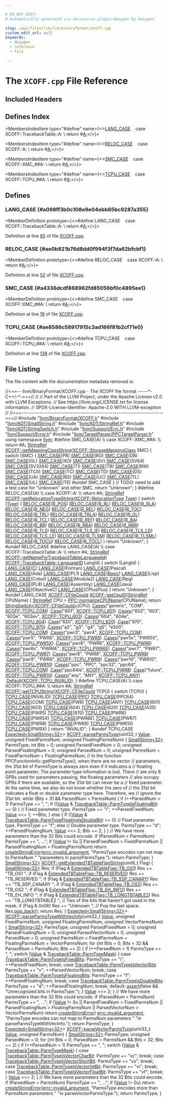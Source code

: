```yaml
---

# DO NOT EDIT!
# Automatically generated via docusaurus-plugin-doxygen by Doxygen.

slug: /api/files/lib/lib/binaryformat/xcoff-cpp
custom_edit_url: null
keywords:
  - doxygen
  - reference
  - file

---
```





# The `XCOFF.cpp` File Reference

<DoxygenPage pluginConfig={pluginConfig}>



## Included Headers

<IncludesList>
<IncludesListItem
  filePath="llvm/BinaryFormat/XCOFF.h"
  permalink="/docs/api/files/include/include/llvm/include/llvm/binaryformat/xcoff-h"
  isLocal="true" />
<IncludesListItem
  filePath="llvm/ADT/SmallString.h"
  permalink="/docs/api/files/include/include/llvm/include/llvm/adt/smallstring-h"
  isLocal="true" />
<IncludesListItem
  filePath="llvm/ADT/StringRef.h"
  permalink="/docs/api/files/include/include/llvm/include/llvm/adt/stringref-h"
  isLocal="true" />
<IncludesListItem
  filePath="llvm/ADT/StringSwitch.h"
  permalink="/docs/api/files/include/include/llvm/include/llvm/adt/stringswitch-h"
  isLocal="true" />
<IncludesListItem
  filePath="llvm/Support/Errc.h"
  permalink="/docs/api/files/include/include/llvm/include/llvm/support/errc-h"
  isLocal="true" />
<IncludesListItem
  filePath="llvm/Support/Error.h"
  permalink="/docs/api/files/include/include/llvm/include/llvm/support/error-h"
  isLocal="true" />
<IncludesListItem
  filePath="llvm/TargetParser/PPCTargetParser.h"
  permalink="/docs/api/files/include/include/llvm/include/llvm/targetparser/ppctargetparser-h"
  isLocal="true" />
</IncludesList>

## Defines Index

<MembersIndex>

<MembersIndexItem
  type="#define"
  name={<><a href="#a098ff3b0c108e9e04ebb65bc9287a355">LANG&#95;CASE</a>&nbsp;&nbsp;&nbsp;  case XCOFF::TracebackTable::A:                                               \\
    return #<a href="/docs/api/files/lib/lib/ir/builtingcs-cpp/#a2e38c85003a042421cde1647632d0b72">A</a>;</>}>
</MembersIndexItem>

<MembersIndexItem
  type="#define"
  name={<><a href="#ae0b821b76d8dd0f994f3f7da62bfcbf1">RELOC&#95;CASE</a>&nbsp;&nbsp;&nbsp;  case XCOFF::A:                                                               \\
    return #<a href="/docs/api/files/lib/lib/ir/builtingcs-cpp/#a2e38c85003a042421cde1647632d0b72">A</a>;</>}>
</MembersIndexItem>

<MembersIndexItem
  type="#define"
  name={<><a href="#a4336dcdf868962fd85056bf0c4895ee1">SMC&#95;CASE</a>&nbsp;&nbsp;&nbsp;  case XCOFF::XMC&#95;##A:                                                         \\
    return #<a href="/docs/api/files/lib/lib/ir/builtingcs-cpp/#a2e38c85003a042421cde1647632d0b72">A</a>;</>}>
</MembersIndexItem>

<MembersIndexItem
  type="#define"
  name={<><a href="#ae8586c58917915c3ad166f81b2cf71e0">TCPU&#95;CASE</a>&nbsp;&nbsp;&nbsp;  case XCOFF::TCPU&#95;##A:                                                        \\
    return #<a href="/docs/api/files/lib/lib/ir/builtingcs-cpp/#a2e38c85003a042421cde1647632d0b72">A</a>;</>}>
</MembersIndexItem>

</MembersIndex>


<SectionDefinition>

## Defines

### LANG&#95;CASE {#a098ff3b0c108e9e04ebb65bc9287a355}

<MemberDefinition
  prototype={<>#define LANG&#95;CASE&nbsp;&nbsp;&nbsp;  case XCOFF::TracebackTable::A:                                               \\
    return #<a href="/docs/api/files/lib/lib/ir/builtingcs-cpp/#a2e38c85003a042421cde1647632d0b72">A</a>;</>}>

Definition at line <a href="#l00085">85</a> of file <a href="/docs/api/files/lib/lib/binaryformat/xcoff-cpp">XCOFF.cpp</a>.
</MemberDefinition>

### RELOC&#95;CASE {#ae0b821b76d8dd0f994f3f7da62bfcbf1}

<MemberDefinition
  prototype={<>#define RELOC&#95;CASE&nbsp;&nbsp;&nbsp;  case XCOFF::A:                                                               \\
    return #<a href="/docs/api/files/lib/lib/ir/builtingcs-cpp/#a2e38c85003a042421cde1647632d0b72">A</a>;</>}>

Definition at line <a href="#l00052">52</a> of file <a href="/docs/api/files/lib/lib/binaryformat/xcoff-cpp">XCOFF.cpp</a>.
</MemberDefinition>

### SMC&#95;CASE {#a4336dcdf868962fd85056bf0c4895ee1}

<MemberDefinition
  prototype={<>#define SMC&#95;CASE&nbsp;&nbsp;&nbsp;  case XCOFF::XMC&#95;##A:                                                         \\
    return #<a href="/docs/api/files/lib/lib/ir/builtingcs-cpp/#a2e38c85003a042421cde1647632d0b72">A</a>;</>}>

Definition at line <a href="#l00019">19</a> of file <a href="/docs/api/files/lib/lib/binaryformat/xcoff-cpp">XCOFF.cpp</a>.
</MemberDefinition>

### TCPU&#95;CASE {#ae8586c58917915c3ad166f81b2cf71e0}

<MemberDefinition
  prototype={<>#define TCPU&#95;CASE&nbsp;&nbsp;&nbsp;  case XCOFF::TCPU&#95;##A:                                                        \\
    return #<a href="/docs/api/files/lib/lib/ir/builtingcs-cpp/#a2e38c85003a042421cde1647632d0b72">A</a>;</>}>

Definition at line <a href="#l00138">138</a> of file <a href="/docs/api/files/lib/lib/binaryformat/xcoff-cpp">XCOFF.cpp</a>.
</MemberDefinition>

</SectionDefinition>

## File Listing

The file content with the documentation metadata removed is:

<ProgramListing>

<Link id="l00001" /><CodeLine lineNumber="1"><Highlight kind="comment">//===-- llvm/BinaryFormat/XCOFF.cpp - The XCOFF file format -----&#42;- C++/-&#42;-===//</Highlight><Highlight kind="normal"></Highlight></CodeLine>
<Link id="l00002" /><CodeLine lineNumber="2"><Highlight kind="normal"></Highlight><Highlight kind="comment">//</Highlight><Highlight kind="normal"></Highlight></CodeLine>
<Link id="l00003" /><CodeLine lineNumber="3"><Highlight kind="normal"></Highlight><Highlight kind="comment">// Part of the LLVM Project, under the Apache License v2.0 with LLVM Exceptions.</Highlight><Highlight kind="normal"></Highlight></CodeLine>
<Link id="l00004" /><CodeLine lineNumber="4"><Highlight kind="normal"></Highlight><Highlight kind="comment">// See https://llvm.org/LICENSE.txt for license information.</Highlight><Highlight kind="normal"></Highlight></CodeLine>
<Link id="l00005" /><CodeLine lineNumber="5"><Highlight kind="normal"></Highlight><Highlight kind="comment">// SPDX-License-Identifier: Apache-2.0 WITH LLVM-exception</Highlight><Highlight kind="normal"></Highlight></CodeLine>
<Link id="l00006" /><CodeLine lineNumber="6"><Highlight kind="normal"></Highlight><Highlight kind="comment">//</Highlight><Highlight kind="normal"></Highlight></CodeLine>
<Link id="l00007" /><CodeLine lineNumber="7"><Highlight kind="normal"></Highlight><Highlight kind="comment">//===----------------------------------------------------------------------===//</Highlight><Highlight kind="normal"></Highlight></CodeLine>
<Link id="l00008" /><CodeLine lineNumber="8"><Highlight kind="normal"></Highlight></CodeLine>
<Link id="l00009" /><CodeLine lineNumber="9"><Highlight kind="normal"></Highlight><Highlight kind="preprocessor">#include &quot;<a href="/docs/api/files/include/include/llvm/include/llvm/binaryformat/xcoff-h">llvm/BinaryFormat/XCOFF.h</a>&quot;</Highlight><Highlight kind="normal"></Highlight></CodeLine>
<Link id="l00010" /><CodeLine lineNumber="10"><Highlight kind="normal"></Highlight><Highlight kind="preprocessor">#include &quot;<a href="/docs/api/files/include/include/llvm/include/llvm/adt/smallstring-h">llvm/ADT/SmallString.h</a>&quot;</Highlight><Highlight kind="normal"></Highlight></CodeLine>
<Link id="l00011" /><CodeLine lineNumber="11"><Highlight kind="normal"></Highlight><Highlight kind="preprocessor">#include &quot;<a href="/docs/api/files/include/include/llvm/include/llvm/adt/stringref-h">llvm/ADT/StringRef.h</a>&quot;</Highlight><Highlight kind="normal"></Highlight></CodeLine>
<Link id="l00012" /><CodeLine lineNumber="12"><Highlight kind="normal"></Highlight><Highlight kind="preprocessor">#include &quot;<a href="/docs/api/files/include/include/llvm/include/llvm/adt/stringswitch-h">llvm/ADT/StringSwitch.h</a>&quot;</Highlight><Highlight kind="normal"></Highlight></CodeLine>
<Link id="l00013" /><CodeLine lineNumber="13"><Highlight kind="normal"></Highlight><Highlight kind="preprocessor">#include &quot;<a href="/docs/api/files/include/include/llvm/include/llvm/support/errc-h">llvm/Support/Errc.h</a>&quot;</Highlight><Highlight kind="normal"></Highlight></CodeLine>
<Link id="l00014" /><CodeLine lineNumber="14"><Highlight kind="normal"></Highlight><Highlight kind="preprocessor">#include &quot;<a href="/docs/api/files/include/include/llvm/include/llvm/support/error-h">llvm/Support/Error.h</a>&quot;</Highlight><Highlight kind="normal"></Highlight></CodeLine>
<Link id="l00015" /><CodeLine lineNumber="15"><Highlight kind="normal"></Highlight><Highlight kind="preprocessor">#include &quot;<a href="/docs/api/files/include/include/llvm/include/llvm/targetparser/ppctargetparser-h">llvm/TargetParser/PPCTargetParser.h</a>&quot;</Highlight><Highlight kind="normal"></Highlight></CodeLine>
<Link id="l00016" /><CodeLine lineNumber="16"><Highlight kind="normal"></Highlight></CodeLine>
<Link id="l00017" /><CodeLine lineNumber="17"><Highlight kind="normal"></Highlight><Highlight kind="keyword">using namespace </Highlight><Highlight kind="normal"><a href="/docs/api/namespaces/llvm">llvm</a>;</Highlight></CodeLine>
<Link id="l00018" /><CodeLine lineNumber="18"><Highlight kind="normal"></Highlight></CodeLine>
<Link id="l00019" /><CodeLine lineNumber="19" lineLink="#a4336dcdf868962fd85056bf0c4895ee1"><Highlight kind="normal"></Highlight><Highlight kind="preprocessor">#define SMC&#95;CASE(A)                                                            \\</Highlight></CodeLine>
<Link id="l00020" /><CodeLine lineNumber="20"><Highlight kind="preprocessor">  case XCOFF::XMC&#95;##A:                                                         \\</Highlight></CodeLine>
<Link id="l00021" /><CodeLine lineNumber="21"><Highlight kind="preprocessor">    return #A;</Highlight><Highlight kind="normal"></Highlight></CodeLine>
<Link id="l00022" /><CodeLine lineNumber="22" lineLink="/docs/api/namespaces/llvm/xcoff/#a5108aa1d02847a41b154cf255a52348b"><Highlight kind="normal"><a href="/docs/api/classes/llvm/stringref">StringRef</a> <a href="/docs/api/namespaces/llvm/xcoff/#a5108aa1d02847a41b154cf255a52348b">XCOFF::getMappingClassString</a>(<a href="/docs/api/namespaces/llvm/xcoff/#abf0ae26de1e332dddf7d1383bb68502c">XCOFF::StorageMappingClass</a> SMC) &#123;</Highlight></CodeLine>
<Link id="l00023" /><CodeLine lineNumber="23"><Highlight kind="normal">  </Highlight><Highlight kind="keywordflow">switch</Highlight><Highlight kind="normal"> (SMC) &#123;</Highlight></CodeLine>
<Link id="l00024" /><CodeLine lineNumber="24"><Highlight kind="normal">    <a href="#a4336dcdf868962fd85056bf0c4895ee1">SMC&#95;CASE</a>(PR)</Highlight></CodeLine>
<Link id="l00025" /><CodeLine lineNumber="25"><Highlight kind="normal">    <a href="#a4336dcdf868962fd85056bf0c4895ee1">SMC&#95;CASE</a>(RO)</Highlight></CodeLine>
<Link id="l00026" /><CodeLine lineNumber="26"><Highlight kind="normal">    <a href="#a4336dcdf868962fd85056bf0c4895ee1">SMC&#95;CASE</a>(DB)</Highlight></CodeLine>
<Link id="l00027" /><CodeLine lineNumber="27"><Highlight kind="normal">    <a href="#a4336dcdf868962fd85056bf0c4895ee1">SMC&#95;CASE</a>(GL)</Highlight></CodeLine>
<Link id="l00028" /><CodeLine lineNumber="28"><Highlight kind="normal">    <a href="#a4336dcdf868962fd85056bf0c4895ee1">SMC&#95;CASE</a>(XO)</Highlight></CodeLine>
<Link id="l00029" /><CodeLine lineNumber="29"><Highlight kind="normal">    <a href="#a4336dcdf868962fd85056bf0c4895ee1">SMC&#95;CASE</a>(SV)</Highlight></CodeLine>
<Link id="l00030" /><CodeLine lineNumber="30"><Highlight kind="normal">    <a href="#a4336dcdf868962fd85056bf0c4895ee1">SMC&#95;CASE</a>(SV64)</Highlight></CodeLine>
<Link id="l00031" /><CodeLine lineNumber="31"><Highlight kind="normal">    <a href="#a4336dcdf868962fd85056bf0c4895ee1">SMC&#95;CASE</a>(SV3264)</Highlight></CodeLine>
<Link id="l00032" /><CodeLine lineNumber="32"><Highlight kind="normal">    <a href="#a4336dcdf868962fd85056bf0c4895ee1">SMC&#95;CASE</a>(TI)</Highlight></CodeLine>
<Link id="l00033" /><CodeLine lineNumber="33"><Highlight kind="normal">    <a href="#a4336dcdf868962fd85056bf0c4895ee1">SMC&#95;CASE</a>(TB)</Highlight></CodeLine>
<Link id="l00034" /><CodeLine lineNumber="34"><Highlight kind="normal">    <a href="#a4336dcdf868962fd85056bf0c4895ee1">SMC&#95;CASE</a>(RW)</Highlight></CodeLine>
<Link id="l00035" /><CodeLine lineNumber="35"><Highlight kind="normal">    <a href="#a4336dcdf868962fd85056bf0c4895ee1">SMC&#95;CASE</a>(TC0)</Highlight></CodeLine>
<Link id="l00036" /><CodeLine lineNumber="36"><Highlight kind="normal">    <a href="#a4336dcdf868962fd85056bf0c4895ee1">SMC&#95;CASE</a>(TC)</Highlight></CodeLine>
<Link id="l00037" /><CodeLine lineNumber="37"><Highlight kind="normal">    <a href="#a4336dcdf868962fd85056bf0c4895ee1">SMC&#95;CASE</a>(TD)</Highlight></CodeLine>
<Link id="l00038" /><CodeLine lineNumber="38"><Highlight kind="normal">    <a href="#a4336dcdf868962fd85056bf0c4895ee1">SMC&#95;CASE</a>(DS)</Highlight></CodeLine>
<Link id="l00039" /><CodeLine lineNumber="39"><Highlight kind="normal">    <a href="#a4336dcdf868962fd85056bf0c4895ee1">SMC&#95;CASE</a>(UA)</Highlight></CodeLine>
<Link id="l00040" /><CodeLine lineNumber="40"><Highlight kind="normal">    <a href="#a4336dcdf868962fd85056bf0c4895ee1">SMC&#95;CASE</a>(BS)</Highlight></CodeLine>
<Link id="l00041" /><CodeLine lineNumber="41"><Highlight kind="normal">    <a href="#a4336dcdf868962fd85056bf0c4895ee1">SMC&#95;CASE</a>(UC)</Highlight></CodeLine>
<Link id="l00042" /><CodeLine lineNumber="42"><Highlight kind="normal">    <a href="#a4336dcdf868962fd85056bf0c4895ee1">SMC&#95;CASE</a>(TL)</Highlight></CodeLine>
<Link id="l00043" /><CodeLine lineNumber="43"><Highlight kind="normal">    <a href="#a4336dcdf868962fd85056bf0c4895ee1">SMC&#95;CASE</a>(UL)</Highlight></CodeLine>
<Link id="l00044" /><CodeLine lineNumber="44"><Highlight kind="normal">    <a href="#a4336dcdf868962fd85056bf0c4895ee1">SMC&#95;CASE</a>(TE)</Highlight></CodeLine>
<Link id="l00045" /><CodeLine lineNumber="45"><Highlight kind="normal"></Highlight><Highlight kind="preprocessor">#undef SMC&#95;CASE</Highlight><Highlight kind="normal"></Highlight></CodeLine>
<Link id="l00046" /><CodeLine lineNumber="46"><Highlight kind="normal">  &#125;</Highlight></CodeLine>
<Link id="l00047" /><CodeLine lineNumber="47"><Highlight kind="normal"></Highlight></CodeLine>
<Link id="l00048" /><CodeLine lineNumber="48"><Highlight kind="normal">  </Highlight><Highlight kind="comment">// TODO: need to add a test case for &quot;Unknown&quot; and other SMC.</Highlight><Highlight kind="normal"></Highlight></CodeLine>
<Link id="l00049" /><CodeLine lineNumber="49"><Highlight kind="normal">  </Highlight><Highlight kind="keywordflow">return</Highlight><Highlight kind="normal"> </Highlight><Highlight kind="stringliteral">&quot;Unknown&quot;</Highlight><Highlight kind="normal">;</Highlight></CodeLine>
<Link id="l00050" /><CodeLine lineNumber="50"><Highlight kind="normal">&#125;</Highlight></CodeLine>
<Link id="l00051" /><CodeLine lineNumber="51"><Highlight kind="normal"></Highlight></CodeLine>
<Link id="l00052" /><CodeLine lineNumber="52" lineLink="#ae0b821b76d8dd0f994f3f7da62bfcbf1"><Highlight kind="normal"></Highlight><Highlight kind="preprocessor">#define RELOC&#95;CASE(A)                                                          \\</Highlight></CodeLine>
<Link id="l00053" /><CodeLine lineNumber="53"><Highlight kind="preprocessor">  case XCOFF::A:                                                               \\</Highlight></CodeLine>
<Link id="l00054" /><CodeLine lineNumber="54"><Highlight kind="preprocessor">    return #A;</Highlight><Highlight kind="normal"></Highlight></CodeLine>
<Link id="l00055" /><CodeLine lineNumber="55" lineLink="/docs/api/namespaces/llvm/xcoff/#a45337c02ef6094e30bf7aa0e1dc8826c"><Highlight kind="normal"><a href="/docs/api/classes/llvm/stringref">StringRef</a> <a href="/docs/api/namespaces/llvm/xcoff/#a45337c02ef6094e30bf7aa0e1dc8826c">XCOFF::getRelocationTypeString</a>(<a href="/docs/api/namespaces/llvm/xcoff/#a7309c911b619149e89a825cd78010c8a">XCOFF::RelocationType</a> <a href="/docs/api/classes/llvm/type">Type</a>) &#123;</Highlight></CodeLine>
<Link id="l00056" /><CodeLine lineNumber="56"><Highlight kind="normal">  </Highlight><Highlight kind="keywordflow">switch</Highlight><Highlight kind="normal"> (<a href="/docs/api/classes/llvm/type">Type</a>) &#123;</Highlight></CodeLine>
<Link id="l00057" /><CodeLine lineNumber="57"><Highlight kind="normal">    <a href="#ae0b821b76d8dd0f994f3f7da62bfcbf1">RELOC&#95;CASE</a>(<a href="/docs/api/namespaces/llvm/xcoff/#a7309c911b619149e89a825cd78010c8aa5697ac4313fa05e5b1ca39e698ae0fbc">R&#95;POS</a>)</Highlight></CodeLine>
<Link id="l00058" /><CodeLine lineNumber="58"><Highlight kind="normal">    <a href="#ae0b821b76d8dd0f994f3f7da62bfcbf1">RELOC&#95;CASE</a>(<a href="/docs/api/namespaces/llvm/xcoff/#a7309c911b619149e89a825cd78010c8aab49259da6023d2cbb1bd956402f64cb5">R&#95;RL</a>)</Highlight></CodeLine>
<Link id="l00059" /><CodeLine lineNumber="59"><Highlight kind="normal">    <a href="#ae0b821b76d8dd0f994f3f7da62bfcbf1">RELOC&#95;CASE</a>(<a href="/docs/api/namespaces/llvm/xcoff/#a7309c911b619149e89a825cd78010c8aa16d51d6b89c5628d66225cff9630ac4a">R&#95;RLA</a>)</Highlight></CodeLine>
<Link id="l00060" /><CodeLine lineNumber="60"><Highlight kind="normal">    <a href="#ae0b821b76d8dd0f994f3f7da62bfcbf1">RELOC&#95;CASE</a>(<a href="/docs/api/namespaces/llvm/xcoff/#a7309c911b619149e89a825cd78010c8aa8347047056e2adce9b7ad615bca925a8">R&#95;NEG</a>)</Highlight></CodeLine>
<Link id="l00061" /><CodeLine lineNumber="61"><Highlight kind="normal">    <a href="#ae0b821b76d8dd0f994f3f7da62bfcbf1">RELOC&#95;CASE</a>(<a href="/docs/api/namespaces/llvm/xcoff/#a7309c911b619149e89a825cd78010c8aa81151f819ab38a2ae0a1ba727e4171a3">R&#95;REL</a>)</Highlight></CodeLine>
<Link id="l00062" /><CodeLine lineNumber="62"><Highlight kind="normal">    <a href="#ae0b821b76d8dd0f994f3f7da62bfcbf1">RELOC&#95;CASE</a>(<a href="/docs/api/namespaces/llvm/xcoff/#a7309c911b619149e89a825cd78010c8aa126bbcaab291460be1722fe8a2490530">R&#95;TOC</a>)</Highlight></CodeLine>
<Link id="l00063" /><CodeLine lineNumber="63"><Highlight kind="normal">    <a href="#ae0b821b76d8dd0f994f3f7da62bfcbf1">RELOC&#95;CASE</a>(<a href="/docs/api/namespaces/llvm/xcoff/#a7309c911b619149e89a825cd78010c8aa3b08100f3dac1e8426c4503a6450e6d1">R&#95;TRL</a>)</Highlight></CodeLine>
<Link id="l00064" /><CodeLine lineNumber="64"><Highlight kind="normal">    <a href="#ae0b821b76d8dd0f994f3f7da62bfcbf1">RELOC&#95;CASE</a>(<a href="/docs/api/namespaces/llvm/xcoff/#a7309c911b619149e89a825cd78010c8aabc55a98a13889177827d4d56d4117796">R&#95;TRLA</a>)</Highlight></CodeLine>
<Link id="l00065" /><CodeLine lineNumber="65"><Highlight kind="normal">    <a href="#ae0b821b76d8dd0f994f3f7da62bfcbf1">RELOC&#95;CASE</a>(<a href="/docs/api/namespaces/llvm/xcoff/#a7309c911b619149e89a825cd78010c8aaa32c9a4aed56a2a94a2d18aa02aa6554">R&#95;GL</a>)</Highlight></CodeLine>
<Link id="l00066" /><CodeLine lineNumber="66"><Highlight kind="normal">    <a href="#ae0b821b76d8dd0f994f3f7da62bfcbf1">RELOC&#95;CASE</a>(<a href="/docs/api/namespaces/llvm/xcoff/#a7309c911b619149e89a825cd78010c8aabd8790ecfa6b9839555656e2e5b4befe">R&#95;TCL</a>)</Highlight></CodeLine>
<Link id="l00067" /><CodeLine lineNumber="67"><Highlight kind="normal">    <a href="#ae0b821b76d8dd0f994f3f7da62bfcbf1">RELOC&#95;CASE</a>(<a href="/docs/api/namespaces/llvm/xcoff/#a7309c911b619149e89a825cd78010c8aab32b714a6085785700777cab84db430f">R&#95;REF</a>)</Highlight></CodeLine>
<Link id="l00068" /><CodeLine lineNumber="68"><Highlight kind="normal">    <a href="#ae0b821b76d8dd0f994f3f7da62bfcbf1">RELOC&#95;CASE</a>(<a href="/docs/api/namespaces/llvm/xcoff/#a7309c911b619149e89a825cd78010c8aa665ea4416814df60d7afcaa60edcbc4d">R&#95;BA</a>)</Highlight></CodeLine>
<Link id="l00069" /><CodeLine lineNumber="69"><Highlight kind="normal">    <a href="#ae0b821b76d8dd0f994f3f7da62bfcbf1">RELOC&#95;CASE</a>(<a href="/docs/api/namespaces/llvm/xcoff/#a7309c911b619149e89a825cd78010c8aa4af14f52e262c85d3f11ec65f5d3f8b3">R&#95;BR</a>)</Highlight></CodeLine>
<Link id="l00070" /><CodeLine lineNumber="70"><Highlight kind="normal">    <a href="#ae0b821b76d8dd0f994f3f7da62bfcbf1">RELOC&#95;CASE</a>(<a href="/docs/api/namespaces/llvm/xcoff/#a7309c911b619149e89a825cd78010c8aa5f580cdb49fb297a3e1b2bad00e7e6f8">R&#95;RBA</a>)</Highlight></CodeLine>
<Link id="l00071" /><CodeLine lineNumber="71"><Highlight kind="normal">    <a href="#ae0b821b76d8dd0f994f3f7da62bfcbf1">RELOC&#95;CASE</a>(<a href="/docs/api/namespaces/llvm/xcoff/#a7309c911b619149e89a825cd78010c8aa04c13cb7fcc803870970c4b75b5c9905">R&#95;RBR</a>)</Highlight></CodeLine>
<Link id="l00072" /><CodeLine lineNumber="72"><Highlight kind="normal">    <a href="#ae0b821b76d8dd0f994f3f7da62bfcbf1">RELOC&#95;CASE</a>(<a href="/docs/api/namespaces/llvm/xcoff/#a7309c911b619149e89a825cd78010c8aae4144a827fe3865e989169e1fdfd3ede">R&#95;TLS</a>)</Highlight></CodeLine>
<Link id="l00073" /><CodeLine lineNumber="73"><Highlight kind="normal">    <a href="#ae0b821b76d8dd0f994f3f7da62bfcbf1">RELOC&#95;CASE</a>(<a href="/docs/api/namespaces/llvm/xcoff/#a7309c911b619149e89a825cd78010c8aa88aba99cf6b633d97e0cdd24fec5d0f5">R&#95;TLS&#95;IE</a>)</Highlight></CodeLine>
<Link id="l00074" /><CodeLine lineNumber="74"><Highlight kind="normal">    <a href="#ae0b821b76d8dd0f994f3f7da62bfcbf1">RELOC&#95;CASE</a>(<a href="/docs/api/namespaces/llvm/xcoff/#a7309c911b619149e89a825cd78010c8aadbc74cd663a943131b0e174006b6b581">R&#95;TLS&#95;LD</a>)</Highlight></CodeLine>
<Link id="l00075" /><CodeLine lineNumber="75"><Highlight kind="normal">    <a href="#ae0b821b76d8dd0f994f3f7da62bfcbf1">RELOC&#95;CASE</a>(<a href="/docs/api/namespaces/llvm/xcoff/#a7309c911b619149e89a825cd78010c8aae54c065150485a9445e07674fb43c3a7">R&#95;TLS&#95;LE</a>)</Highlight></CodeLine>
<Link id="l00076" /><CodeLine lineNumber="76"><Highlight kind="normal">    <a href="#ae0b821b76d8dd0f994f3f7da62bfcbf1">RELOC&#95;CASE</a>(<a href="/docs/api/namespaces/llvm/xcoff/#a7309c911b619149e89a825cd78010c8aa8b5d41ca43ab37f8160e4b56ec25c03e">R&#95;TLSM</a>)</Highlight></CodeLine>
<Link id="l00077" /><CodeLine lineNumber="77"><Highlight kind="normal">    <a href="#ae0b821b76d8dd0f994f3f7da62bfcbf1">RELOC&#95;CASE</a>(<a href="/docs/api/namespaces/llvm/xcoff/#a7309c911b619149e89a825cd78010c8aa2bf3c877a5a2835a5e55ac54ddedccd6">R&#95;TLSML</a>)</Highlight></CodeLine>
<Link id="l00078" /><CodeLine lineNumber="78"><Highlight kind="normal">    <a href="#ae0b821b76d8dd0f994f3f7da62bfcbf1">RELOC&#95;CASE</a>(<a href="/docs/api/namespaces/llvm/xcoff/#a7309c911b619149e89a825cd78010c8aacb6f8892a6761a91f9e29cdafb33a7c8">R&#95;TOCU</a>)</Highlight></CodeLine>
<Link id="l00079" /><CodeLine lineNumber="79"><Highlight kind="normal">    <a href="#ae0b821b76d8dd0f994f3f7da62bfcbf1">RELOC&#95;CASE</a>(<a href="/docs/api/namespaces/llvm/xcoff/#a7309c911b619149e89a825cd78010c8aac47fa14749515f1a3a0d88c51f854aa7">R&#95;TOCL</a>)</Highlight></CodeLine>
<Link id="l00080" /><CodeLine lineNumber="80"><Highlight kind="normal">  &#125;</Highlight></CodeLine>
<Link id="l00081" /><CodeLine lineNumber="81"><Highlight kind="normal">  </Highlight><Highlight kind="keywordflow">return</Highlight><Highlight kind="normal"> </Highlight><Highlight kind="stringliteral">&quot;Unknown&quot;</Highlight><Highlight kind="normal">;</Highlight></CodeLine>
<Link id="l00082" /><CodeLine lineNumber="82"><Highlight kind="normal">&#125;</Highlight></CodeLine>
<Link id="l00083" /><CodeLine lineNumber="83"><Highlight kind="normal"></Highlight><Highlight kind="preprocessor">#undef RELOC&#95;CASE</Highlight><Highlight kind="normal"></Highlight></CodeLine>
<Link id="l00084" /><CodeLine lineNumber="84"><Highlight kind="normal"></Highlight></CodeLine>
<Link id="l00085" /><CodeLine lineNumber="85" lineLink="#a098ff3b0c108e9e04ebb65bc9287a355"><Highlight kind="normal"></Highlight><Highlight kind="preprocessor">#define LANG&#95;CASE(A)                                                           \\</Highlight></CodeLine>
<Link id="l00086" /><CodeLine lineNumber="86"><Highlight kind="preprocessor">  case XCOFF::TracebackTable::A:                                               \\</Highlight></CodeLine>
<Link id="l00087" /><CodeLine lineNumber="87"><Highlight kind="preprocessor">    return #A;</Highlight><Highlight kind="normal"></Highlight></CodeLine>
<Link id="l00088" /><CodeLine lineNumber="88"><Highlight kind="normal"></Highlight></CodeLine>
<Link id="l00089" /><CodeLine lineNumber="89" lineLink="/docs/api/namespaces/llvm/xcoff/#ae1dc50da0a38a1295f2fef3a4bc247d7"><Highlight kind="normal"><a href="/docs/api/classes/llvm/stringref">StringRef</a> <a href="/docs/api/namespaces/llvm/xcoff/#ae1dc50da0a38a1295f2fef3a4bc247d7">XCOFF::getNameForTracebackTableLanguageId</a>(</Highlight></CodeLine>
<Link id="l00090" /><CodeLine lineNumber="90"><Highlight kind="normal">    <a href="/docs/api/structs/llvm/xcoff/tracebacktable/#a85fbc332b83b1f0ad80ebb5e88826c29">XCOFF::TracebackTable::LanguageID</a> LangId) &#123;</Highlight></CodeLine>
<Link id="l00091" /><CodeLine lineNumber="91"><Highlight kind="normal">  </Highlight><Highlight kind="keywordflow">switch</Highlight><Highlight kind="normal"> (LangId) &#123;</Highlight></CodeLine>
<Link id="l00092" /><CodeLine lineNumber="92"><Highlight kind="normal">    <a href="#a098ff3b0c108e9e04ebb65bc9287a355">LANG&#95;CASE</a>(<a href="/docs/api/namespaces/llvm/callingconv/#ac6aa1387c4375260e2468eb5a77fdb4cafd841a49aec1539bc88abc8ff9e170fb">C</a>)</Highlight></CodeLine>
<Link id="l00093" /><CodeLine lineNumber="93"><Highlight kind="normal">    <a href="#a098ff3b0c108e9e04ebb65bc9287a355">LANG&#95;CASE</a>(Fortran)</Highlight></CodeLine>
<Link id="l00094" /><CodeLine lineNumber="94"><Highlight kind="normal">    <a href="#a098ff3b0c108e9e04ebb65bc9287a355">LANG&#95;CASE</a>(Pascal)</Highlight></CodeLine>
<Link id="l00095" /><CodeLine lineNumber="95"><Highlight kind="normal">    <a href="#a098ff3b0c108e9e04ebb65bc9287a355">LANG&#95;CASE</a>(Ada)</Highlight></CodeLine>
<Link id="l00096" /><CodeLine lineNumber="96"><Highlight kind="normal">    <a href="#a098ff3b0c108e9e04ebb65bc9287a355">LANG&#95;CASE</a>(PL1)</Highlight></CodeLine>
<Link id="l00097" /><CodeLine lineNumber="97"><Highlight kind="normal">    <a href="#a098ff3b0c108e9e04ebb65bc9287a355">LANG&#95;CASE</a>(<a href="/docs/api/namespaces/llvm/#adacba4cb06d1dd9232ee3d2d49a44d8fa972e73b7a882d0802a4e3a16946a2f94">Basic</a>)</Highlight></CodeLine>
<Link id="l00098" /><CodeLine lineNumber="98"><Highlight kind="normal">    <a href="#a098ff3b0c108e9e04ebb65bc9287a355">LANG&#95;CASE</a>(Lisp)</Highlight></CodeLine>
<Link id="l00099" /><CodeLine lineNumber="99"><Highlight kind="normal">    <a href="#a098ff3b0c108e9e04ebb65bc9287a355">LANG&#95;CASE</a>(Cobol)</Highlight></CodeLine>
<Link id="l00100" /><CodeLine lineNumber="100"><Highlight kind="normal">    <a href="#a098ff3b0c108e9e04ebb65bc9287a355">LANG&#95;CASE</a>(Modula2)</Highlight></CodeLine>
<Link id="l00101" /><CodeLine lineNumber="101"><Highlight kind="normal">    <a href="#a098ff3b0c108e9e04ebb65bc9287a355">LANG&#95;CASE</a>(Rpg)</Highlight></CodeLine>
<Link id="l00102" /><CodeLine lineNumber="102"><Highlight kind="normal">    <a href="#a098ff3b0c108e9e04ebb65bc9287a355">LANG&#95;CASE</a>(PL8)</Highlight></CodeLine>
<Link id="l00103" /><CodeLine lineNumber="103"><Highlight kind="normal">    <a href="#a098ff3b0c108e9e04ebb65bc9287a355">LANG&#95;CASE</a>(Assembly)</Highlight></CodeLine>
<Link id="l00104" /><CodeLine lineNumber="104"><Highlight kind="normal">    <a href="#a098ff3b0c108e9e04ebb65bc9287a355">LANG&#95;CASE</a>(Java)</Highlight></CodeLine>
<Link id="l00105" /><CodeLine lineNumber="105"><Highlight kind="normal">    <a href="#a098ff3b0c108e9e04ebb65bc9287a355">LANG&#95;CASE</a>(ObjectiveC)</Highlight></CodeLine>
<Link id="l00106" /><CodeLine lineNumber="106"><Highlight kind="normal">    <a href="#a098ff3b0c108e9e04ebb65bc9287a355">LANG&#95;CASE</a>(CPlusPlus)</Highlight></CodeLine>
<Link id="l00107" /><CodeLine lineNumber="107"><Highlight kind="normal">  &#125;</Highlight></CodeLine>
<Link id="l00108" /><CodeLine lineNumber="108"><Highlight kind="normal">  </Highlight><Highlight kind="keywordflow">return</Highlight><Highlight kind="normal"> </Highlight><Highlight kind="stringliteral">&quot;Unknown&quot;</Highlight><Highlight kind="normal">;</Highlight></CodeLine>
<Link id="l00109" /><CodeLine lineNumber="109"><Highlight kind="normal">&#125;</Highlight></CodeLine>
<Link id="l00110" /><CodeLine lineNumber="110"><Highlight kind="normal"></Highlight><Highlight kind="preprocessor">#undef LANG&#95;CASE</Highlight><Highlight kind="normal"></Highlight></CodeLine>
<Link id="l00111" /><CodeLine lineNumber="111"><Highlight kind="normal"></Highlight></CodeLine>
<Link id="l00112" /><CodeLine lineNumber="112" lineLink="/docs/api/namespaces/llvm/xcoff/#a2584f7d1fe1c5ab17f8aaba3dafaed66"><Highlight kind="normal"><a href="/docs/api/namespaces/llvm/xcoff/#a91c69d4341c1d1dd2dabf18fb78e9a5f">XCOFF::CFileCpuId</a> <a href="/docs/api/namespaces/llvm/xcoff/#a2584f7d1fe1c5ab17f8aaba3dafaed66">XCOFF::getCpuID</a>(<a href="/docs/api/classes/llvm/stringref">StringRef</a> CPUName) &#123;</Highlight></CodeLine>
<Link id="l00113" /><CodeLine lineNumber="113"><Highlight kind="normal">  <a href="/docs/api/classes/llvm/stringref">StringRef</a> CPU = <a href="/docs/api/namespaces/llvm/ppc/#a9e3c196667a91fdc81783769feab2e89">PPC::normalizeCPUName</a>(CPUName);</Highlight></CodeLine>
<Link id="l00114" /><CodeLine lineNumber="114"><Highlight kind="normal">  </Highlight><Highlight kind="keywordflow">return</Highlight><Highlight kind="normal"> <a href="/docs/api/classes/llvm/stringswitch">StringSwitch&lt;XCOFF::CFileCpuId&gt;</a>(CPU)</Highlight></CodeLine>
<Link id="l00115" /><CodeLine lineNumber="115"><Highlight kind="normal">      .<a href="/docs/api/classes/llvm/stringswitch/#aa13f802513b39e1e2a7650011e5651d7">Cases</a>(</Highlight><Highlight kind="stringliteral">&quot;generic&quot;</Highlight><Highlight kind="normal">, </Highlight><Highlight kind="stringliteral">&quot;COM&quot;</Highlight><Highlight kind="normal">, <a href="/docs/api/namespaces/llvm/xcoff/#a91c69d4341c1d1dd2dabf18fb78e9a5fa6dffcaea7c8e550d74ab0f42fae0ef9c">XCOFF::TCPU&#95;COM</a>)</Highlight></CodeLine>
<Link id="l00116" /><CodeLine lineNumber="116"><Highlight kind="normal">      .<a href="/docs/api/classes/llvm/stringswitch/#a3de12858bdbbd0b3da179d508ff2be75">Case</a>(</Highlight><Highlight kind="stringliteral">&quot;601&quot;</Highlight><Highlight kind="normal">, <a href="/docs/api/namespaces/llvm/xcoff/#a91c69d4341c1d1dd2dabf18fb78e9a5faceb0245d75f9a523cfe8d537b9ad070f">XCOFF::TCPU&#95;601</a>)</Highlight></CodeLine>
<Link id="l00117" /><CodeLine lineNumber="117"><Highlight kind="normal">      .<a href="/docs/api/classes/llvm/stringswitch/#aa13f802513b39e1e2a7650011e5651d7">Cases</a>(</Highlight><Highlight kind="stringliteral">&quot;602&quot;</Highlight><Highlight kind="normal">, </Highlight><Highlight kind="stringliteral">&quot;603&quot;</Highlight><Highlight kind="normal">, </Highlight><Highlight kind="stringliteral">&quot;603e&quot;</Highlight><Highlight kind="normal">, </Highlight><Highlight kind="stringliteral">&quot;603ev&quot;</Highlight><Highlight kind="normal">, <a href="/docs/api/namespaces/llvm/xcoff/#a91c69d4341c1d1dd2dabf18fb78e9a5fa9dde7b9eec34e97ce6ea0dc698c1682a">XCOFF::TCPU&#95;603</a>)</Highlight></CodeLine>
<Link id="l00118" /><CodeLine lineNumber="118"><Highlight kind="normal">      .<a href="/docs/api/classes/llvm/stringswitch/#aa13f802513b39e1e2a7650011e5651d7">Cases</a>(</Highlight><Highlight kind="stringliteral">&quot;604&quot;</Highlight><Highlight kind="normal">, </Highlight><Highlight kind="stringliteral">&quot;604e&quot;</Highlight><Highlight kind="normal">, <a href="/docs/api/namespaces/llvm/xcoff/#a91c69d4341c1d1dd2dabf18fb78e9a5fa30ff25aa56881c1ca0e425d2be2a622e">XCOFF::TCPU&#95;604</a>)</Highlight></CodeLine>
<Link id="l00119" /><CodeLine lineNumber="119"><Highlight kind="normal">      .<a href="/docs/api/classes/llvm/stringswitch/#a3de12858bdbbd0b3da179d508ff2be75">Case</a>(</Highlight><Highlight kind="stringliteral">&quot;620&quot;</Highlight><Highlight kind="normal">, <a href="/docs/api/namespaces/llvm/xcoff/#a91c69d4341c1d1dd2dabf18fb78e9a5fac4652524a18555e53587809b2b8674c0">XCOFF::TCPU&#95;620</a>)</Highlight></CodeLine>
<Link id="l00120" /><CodeLine lineNumber="120"><Highlight kind="normal">      .<a href="/docs/api/classes/llvm/stringswitch/#a3de12858bdbbd0b3da179d508ff2be75">Case</a>(</Highlight><Highlight kind="stringliteral">&quot;970&quot;</Highlight><Highlight kind="normal">, <a href="/docs/api/namespaces/llvm/xcoff/#a91c69d4341c1d1dd2dabf18fb78e9a5fada4e56e8301f5d713f1b94395c96abd5">XCOFF::TCPU&#95;970</a>)</Highlight></CodeLine>
<Link id="l00121" /><CodeLine lineNumber="121"><Highlight kind="normal">      .<a href="/docs/api/classes/llvm/stringswitch/#aa13f802513b39e1e2a7650011e5651d7">Cases</a>(</Highlight><Highlight kind="stringliteral">&quot;a2&quot;</Highlight><Highlight kind="normal">, </Highlight><Highlight kind="stringliteral">&quot;g3&quot;</Highlight><Highlight kind="normal">, </Highlight><Highlight kind="stringliteral">&quot;g4&quot;</Highlight><Highlight kind="normal">, </Highlight><Highlight kind="stringliteral">&quot;g5&quot;</Highlight><Highlight kind="normal">, </Highlight><Highlight kind="stringliteral">&quot;e500&quot;</Highlight><Highlight kind="normal">, <a href="/docs/api/namespaces/llvm/xcoff/#a91c69d4341c1d1dd2dabf18fb78e9a5fa6dffcaea7c8e550d74ab0f42fae0ef9c">XCOFF::TCPU&#95;COM</a>)</Highlight></CodeLine>
<Link id="l00122" /><CodeLine lineNumber="122"><Highlight kind="normal">      .<a href="/docs/api/classes/llvm/stringswitch/#aa13f802513b39e1e2a7650011e5651d7">Cases</a>(</Highlight><Highlight kind="stringliteral">&quot;pwr3&quot;</Highlight><Highlight kind="normal">, </Highlight><Highlight kind="stringliteral">&quot;pwr4&quot;</Highlight><Highlight kind="normal">, <a href="/docs/api/namespaces/llvm/xcoff/#a91c69d4341c1d1dd2dabf18fb78e9a5fa6dffcaea7c8e550d74ab0f42fae0ef9c">XCOFF::TCPU&#95;COM</a>)</Highlight></CodeLine>
<Link id="l00123" /><CodeLine lineNumber="123"><Highlight kind="normal">      .<a href="/docs/api/classes/llvm/stringswitch/#aa13f802513b39e1e2a7650011e5651d7">Cases</a>(</Highlight><Highlight kind="stringliteral">&quot;pwr5&quot;</Highlight><Highlight kind="normal">, </Highlight><Highlight kind="stringliteral">&quot;PWR5&quot;</Highlight><Highlight kind="normal">, <a href="/docs/api/namespaces/llvm/xcoff/#a91c69d4341c1d1dd2dabf18fb78e9a5fab33654326d121d31b9719daf5634437e">XCOFF::TCPU&#95;PWR5</a>)</Highlight></CodeLine>
<Link id="l00124" /><CodeLine lineNumber="124"><Highlight kind="normal">      .<a href="/docs/api/classes/llvm/stringswitch/#aa13f802513b39e1e2a7650011e5651d7">Cases</a>(</Highlight><Highlight kind="stringliteral">&quot;pwr5x&quot;</Highlight><Highlight kind="normal">, </Highlight><Highlight kind="stringliteral">&quot;PWR5X&quot;</Highlight><Highlight kind="normal">, <a href="/docs/api/namespaces/llvm/xcoff/#a91c69d4341c1d1dd2dabf18fb78e9a5fa6ab1a2baa7b9b5b1cb1dc767e876cf9e">XCOFF::TCPU&#95;PWR5X</a>)</Highlight></CodeLine>
<Link id="l00125" /><CodeLine lineNumber="125"><Highlight kind="normal">      .<a href="/docs/api/classes/llvm/stringswitch/#aa13f802513b39e1e2a7650011e5651d7">Cases</a>(</Highlight><Highlight kind="stringliteral">&quot;pwr6&quot;</Highlight><Highlight kind="normal">, </Highlight><Highlight kind="stringliteral">&quot;PWR6&quot;</Highlight><Highlight kind="normal">, <a href="/docs/api/namespaces/llvm/xcoff/#a91c69d4341c1d1dd2dabf18fb78e9a5faa23345d390b808814455a7d9927547dd">XCOFF::TCPU&#95;PWR6</a>)</Highlight></CodeLine>
<Link id="l00126" /><CodeLine lineNumber="126"><Highlight kind="normal">      .<a href="/docs/api/classes/llvm/stringswitch/#aa13f802513b39e1e2a7650011e5651d7">Cases</a>(</Highlight><Highlight kind="stringliteral">&quot;pwr6x&quot;</Highlight><Highlight kind="normal">, </Highlight><Highlight kind="stringliteral">&quot;PWR6E&quot;</Highlight><Highlight kind="normal">, <a href="/docs/api/namespaces/llvm/xcoff/#a91c69d4341c1d1dd2dabf18fb78e9a5fa06923533627c876e0eb59bfd4d6b2def">XCOFF::TCPU&#95;PWR6E</a>)</Highlight></CodeLine>
<Link id="l00127" /><CodeLine lineNumber="127"><Highlight kind="normal">      .<a href="/docs/api/classes/llvm/stringswitch/#aa13f802513b39e1e2a7650011e5651d7">Cases</a>(</Highlight><Highlight kind="stringliteral">&quot;pwr7&quot;</Highlight><Highlight kind="normal">, </Highlight><Highlight kind="stringliteral">&quot;PWR7&quot;</Highlight><Highlight kind="normal">, <a href="/docs/api/namespaces/llvm/xcoff/#a91c69d4341c1d1dd2dabf18fb78e9a5fa34cac65f144da4d6cb79ee5ff74487b9">XCOFF::TCPU&#95;PWR7</a>)</Highlight></CodeLine>
<Link id="l00128" /><CodeLine lineNumber="128"><Highlight kind="normal">      .<a href="/docs/api/classes/llvm/stringswitch/#aa13f802513b39e1e2a7650011e5651d7">Cases</a>(</Highlight><Highlight kind="stringliteral">&quot;pwr8&quot;</Highlight><Highlight kind="normal">, </Highlight><Highlight kind="stringliteral">&quot;PWR8&quot;</Highlight><Highlight kind="normal">, <a href="/docs/api/namespaces/llvm/xcoff/#a91c69d4341c1d1dd2dabf18fb78e9a5fa428e0ff16cb3c14f6645fc43010f2e35">XCOFF::TCPU&#95;PWR8</a>)</Highlight></CodeLine>
<Link id="l00129" /><CodeLine lineNumber="129"><Highlight kind="normal">      .<a href="/docs/api/classes/llvm/stringswitch/#aa13f802513b39e1e2a7650011e5651d7">Cases</a>(</Highlight><Highlight kind="stringliteral">&quot;pwr9&quot;</Highlight><Highlight kind="normal">, </Highlight><Highlight kind="stringliteral">&quot;PWR9&quot;</Highlight><Highlight kind="normal">, <a href="/docs/api/namespaces/llvm/xcoff/#a91c69d4341c1d1dd2dabf18fb78e9a5fa087e289837b644ec1710ba50b325c22a">XCOFF::TCPU&#95;PWR9</a>)</Highlight></CodeLine>
<Link id="l00130" /><CodeLine lineNumber="130"><Highlight kind="normal">      .<a href="/docs/api/classes/llvm/stringswitch/#aa13f802513b39e1e2a7650011e5651d7">Cases</a>(</Highlight><Highlight kind="stringliteral">&quot;pwr10&quot;</Highlight><Highlight kind="normal">, </Highlight><Highlight kind="stringliteral">&quot;PWR10&quot;</Highlight><Highlight kind="normal">, <a href="/docs/api/namespaces/llvm/xcoff/#a91c69d4341c1d1dd2dabf18fb78e9a5fa517defe929b8d7279ffe5a4a62d49ae0">XCOFF::TCPU&#95;PWR10</a>)</Highlight></CodeLine>
<Link id="l00131" /><CodeLine lineNumber="131"><Highlight kind="normal">      .<a href="/docs/api/classes/llvm/stringswitch/#aa13f802513b39e1e2a7650011e5651d7">Cases</a>(</Highlight><Highlight kind="stringliteral">&quot;ppc&quot;</Highlight><Highlight kind="normal">, </Highlight><Highlight kind="stringliteral">&quot;PPC&quot;</Highlight><Highlight kind="normal">, </Highlight><Highlight kind="stringliteral">&quot;ppc32&quot;</Highlight><Highlight kind="normal">, </Highlight><Highlight kind="stringliteral">&quot;ppc64&quot;</Highlight><Highlight kind="normal">, <a href="/docs/api/namespaces/llvm/xcoff/#a91c69d4341c1d1dd2dabf18fb78e9a5fa6dffcaea7c8e550d74ab0f42fae0ef9c">XCOFF::TCPU&#95;COM</a>)</Highlight></CodeLine>
<Link id="l00132" /><CodeLine lineNumber="132"><Highlight kind="normal">      .<a href="/docs/api/classes/llvm/stringswitch/#a3de12858bdbbd0b3da179d508ff2be75">Case</a>(</Highlight><Highlight kind="stringliteral">&quot;ppc64le&quot;</Highlight><Highlight kind="normal">, <a href="/docs/api/namespaces/llvm/xcoff/#a91c69d4341c1d1dd2dabf18fb78e9a5fa428e0ff16cb3c14f6645fc43010f2e35">XCOFF::TCPU&#95;PWR8</a>)</Highlight></CodeLine>
<Link id="l00133" /><CodeLine lineNumber="133"><Highlight kind="normal">      .<a href="/docs/api/classes/llvm/stringswitch/#a3de12858bdbbd0b3da179d508ff2be75">Case</a>(</Highlight><Highlight kind="stringliteral">&quot;future&quot;</Highlight><Highlight kind="normal">, <a href="/docs/api/namespaces/llvm/xcoff/#a91c69d4341c1d1dd2dabf18fb78e9a5fa517defe929b8d7279ffe5a4a62d49ae0">XCOFF::TCPU&#95;PWR10</a>)</Highlight></CodeLine>
<Link id="l00134" /><CodeLine lineNumber="134"><Highlight kind="normal">      .<a href="/docs/api/classes/llvm/stringswitch/#aa13f802513b39e1e2a7650011e5651d7">Cases</a>(</Highlight><Highlight kind="stringliteral">&quot;any&quot;</Highlight><Highlight kind="normal">, </Highlight><Highlight kind="stringliteral">&quot;ANY&quot;</Highlight><Highlight kind="normal">, <a href="/docs/api/namespaces/llvm/xcoff/#a91c69d4341c1d1dd2dabf18fb78e9a5fa4373c4c8ce6ba7b05f10e73f67391c97">XCOFF::TCPU&#95;ANY</a>)</Highlight></CodeLine>
<Link id="l00135" /><CodeLine lineNumber="135"><Highlight kind="normal">      .<a href="/docs/api/classes/llvm/stringswitch/#a7f0e82e8a818ca43926fceb49be81661">Default</a>(<a href="/docs/api/namespaces/llvm/xcoff/#a91c69d4341c1d1dd2dabf18fb78e9a5faf0488a9ae52d5efb69b8d9ade83b44f4">XCOFF::TCPU&#95;INVALID</a>);</Highlight></CodeLine>
<Link id="l00136" /><CodeLine lineNumber="136"><Highlight kind="normal">&#125;</Highlight></CodeLine>
<Link id="l00137" /><CodeLine lineNumber="137"><Highlight kind="normal"></Highlight></CodeLine>
<Link id="l00138" /><CodeLine lineNumber="138" lineLink="#ae8586c58917915c3ad166f81b2cf71e0"><Highlight kind="normal"></Highlight><Highlight kind="preprocessor">#define TCPU&#95;CASE(A)                                                           \\</Highlight></CodeLine>
<Link id="l00139" /><CodeLine lineNumber="139"><Highlight kind="preprocessor">  case XCOFF::TCPU&#95;##A:                                                        \\</Highlight></CodeLine>
<Link id="l00140" /><CodeLine lineNumber="140"><Highlight kind="preprocessor">    return #A;</Highlight><Highlight kind="normal"></Highlight></CodeLine>
<Link id="l00141" /><CodeLine lineNumber="141" lineLink="/docs/api/namespaces/llvm/xcoff/#ae15aa2110724f82f56c6f702c0d3f80f"><Highlight kind="normal"><a href="/docs/api/classes/llvm/stringref">StringRef</a> <a href="/docs/api/namespaces/llvm/xcoff/#ae15aa2110724f82f56c6f702c0d3f80f">XCOFF::getTCPUString</a>(<a href="/docs/api/namespaces/llvm/xcoff/#a91c69d4341c1d1dd2dabf18fb78e9a5f">XCOFF::CFileCpuId</a> TCPU) &#123;</Highlight></CodeLine>
<Link id="l00142" /><CodeLine lineNumber="142"><Highlight kind="normal">  </Highlight><Highlight kind="keywordflow">switch</Highlight><Highlight kind="normal"> (TCPU) &#123;</Highlight></CodeLine>
<Link id="l00143" /><CodeLine lineNumber="143"><Highlight kind="normal">    <a href="#ae8586c58917915c3ad166f81b2cf71e0">TCPU&#95;CASE</a>(INVALID)</Highlight></CodeLine>
<Link id="l00144" /><CodeLine lineNumber="144"><Highlight kind="normal">    <a href="#ae8586c58917915c3ad166f81b2cf71e0">TCPU&#95;CASE</a>(<a href="/docs/api/namespaces/llvm/ppc">PPC</a>)</Highlight></CodeLine>
<Link id="l00145" /><CodeLine lineNumber="145"><Highlight kind="normal">    <a href="#ae8586c58917915c3ad166f81b2cf71e0">TCPU&#95;CASE</a>(PPC64)</Highlight></CodeLine>
<Link id="l00146" /><CodeLine lineNumber="146"><Highlight kind="normal">    <a href="#ae8586c58917915c3ad166f81b2cf71e0">TCPU&#95;CASE</a>(COM)</Highlight></CodeLine>
<Link id="l00147" /><CodeLine lineNumber="147"><Highlight kind="normal">    <a href="#ae8586c58917915c3ad166f81b2cf71e0">TCPU&#95;CASE</a>(PWR)</Highlight></CodeLine>
<Link id="l00148" /><CodeLine lineNumber="148"><Highlight kind="normal">    <a href="#ae8586c58917915c3ad166f81b2cf71e0">TCPU&#95;CASE</a>(ANY)</Highlight></CodeLine>
<Link id="l00149" /><CodeLine lineNumber="149"><Highlight kind="normal">    <a href="#ae8586c58917915c3ad166f81b2cf71e0">TCPU&#95;CASE</a>(601)</Highlight></CodeLine>
<Link id="l00150" /><CodeLine lineNumber="150"><Highlight kind="normal">    <a href="#ae8586c58917915c3ad166f81b2cf71e0">TCPU&#95;CASE</a>(603)</Highlight></CodeLine>
<Link id="l00151" /><CodeLine lineNumber="151"><Highlight kind="normal">    <a href="#ae8586c58917915c3ad166f81b2cf71e0">TCPU&#95;CASE</a>(604)</Highlight></CodeLine>
<Link id="l00152" /><CodeLine lineNumber="152"><Highlight kind="normal">    <a href="#ae8586c58917915c3ad166f81b2cf71e0">TCPU&#95;CASE</a>(620)</Highlight></CodeLine>
<Link id="l00153" /><CodeLine lineNumber="153"><Highlight kind="normal">    <a href="#ae8586c58917915c3ad166f81b2cf71e0">TCPU&#95;CASE</a>(A35)</Highlight></CodeLine>
<Link id="l00154" /><CodeLine lineNumber="154"><Highlight kind="normal">    <a href="#ae8586c58917915c3ad166f81b2cf71e0">TCPU&#95;CASE</a>(PWR5)</Highlight></CodeLine>
<Link id="l00155" /><CodeLine lineNumber="155"><Highlight kind="normal">    <a href="#ae8586c58917915c3ad166f81b2cf71e0">TCPU&#95;CASE</a>(970)</Highlight></CodeLine>
<Link id="l00156" /><CodeLine lineNumber="156"><Highlight kind="normal">    <a href="#ae8586c58917915c3ad166f81b2cf71e0">TCPU&#95;CASE</a>(PWR6)</Highlight></CodeLine>
<Link id="l00157" /><CodeLine lineNumber="157"><Highlight kind="normal">    <a href="#ae8586c58917915c3ad166f81b2cf71e0">TCPU&#95;CASE</a>(PWR5X)</Highlight></CodeLine>
<Link id="l00158" /><CodeLine lineNumber="158"><Highlight kind="normal">    <a href="#ae8586c58917915c3ad166f81b2cf71e0">TCPU&#95;CASE</a>(PWR6E)</Highlight></CodeLine>
<Link id="l00159" /><CodeLine lineNumber="159"><Highlight kind="normal">    <a href="#ae8586c58917915c3ad166f81b2cf71e0">TCPU&#95;CASE</a>(PWR7)</Highlight></CodeLine>
<Link id="l00160" /><CodeLine lineNumber="160"><Highlight kind="normal">    <a href="#ae8586c58917915c3ad166f81b2cf71e0">TCPU&#95;CASE</a>(PWR8)</Highlight></CodeLine>
<Link id="l00161" /><CodeLine lineNumber="161"><Highlight kind="normal">    <a href="#ae8586c58917915c3ad166f81b2cf71e0">TCPU&#95;CASE</a>(PWR9)</Highlight></CodeLine>
<Link id="l00162" /><CodeLine lineNumber="162"><Highlight kind="normal">    <a href="#ae8586c58917915c3ad166f81b2cf71e0">TCPU&#95;CASE</a>(PWR10)</Highlight></CodeLine>
<Link id="l00163" /><CodeLine lineNumber="163"><Highlight kind="normal">    <a href="#ae8586c58917915c3ad166f81b2cf71e0">TCPU&#95;CASE</a>(PWRX)</Highlight></CodeLine>
<Link id="l00164" /><CodeLine lineNumber="164"><Highlight kind="normal">  &#125;</Highlight></CodeLine>
<Link id="l00165" /><CodeLine lineNumber="165"><Highlight kind="normal">  </Highlight><Highlight kind="keywordflow">return</Highlight><Highlight kind="normal"> </Highlight><Highlight kind="stringliteral">&quot;INVALID&quot;</Highlight><Highlight kind="normal">;</Highlight></CodeLine>
<Link id="l00166" /><CodeLine lineNumber="166"><Highlight kind="normal">&#125;</Highlight></CodeLine>
<Link id="l00167" /><CodeLine lineNumber="167"><Highlight kind="normal"></Highlight><Highlight kind="preprocessor">#undef TCPU&#95;CASE</Highlight><Highlight kind="normal"></Highlight></CodeLine>
<Link id="l00168" /><CodeLine lineNumber="168"><Highlight kind="normal"></Highlight></CodeLine>
<Link id="l00169" /><CodeLine lineNumber="169" lineLink="/docs/api/namespaces/llvm/xcoff/#a470daf78d8ec132289b57490e8e5207f"><Highlight kind="normal"><a href="/docs/api/classes/llvm/expected">Expected&lt;SmallString&lt;32&gt;</a>&gt; <a href="/docs/api/namespaces/llvm/xcoff/#a470daf78d8ec132289b57490e8e5207f">XCOFF::parseParmsType</a>(uint32&#95;t <a href="/docs/api/classes/llvm/value">Value</a>,</Highlight></CodeLine>
<Link id="l00170" /><CodeLine lineNumber="170"><Highlight kind="normal">                                                </Highlight><Highlight kind="keywordtype">unsigned</Highlight><Highlight kind="normal"> FixedParmsNum,</Highlight></CodeLine>
<Link id="l00171" /><CodeLine lineNumber="171"><Highlight kind="normal">                                                </Highlight><Highlight kind="keywordtype">unsigned</Highlight><Highlight kind="normal"> FloatingParmsNum) &#123;</Highlight></CodeLine>
<Link id="l00172" /><CodeLine lineNumber="172"><Highlight kind="normal">  <a href="/docs/api/classes/llvm/smallstring">SmallString&lt;32&gt;</a> ParmsType;</Highlight></CodeLine>
<Link id="l00173" /><CodeLine lineNumber="173"><Highlight kind="normal">  </Highlight><Highlight kind="keywordtype">int</Highlight><Highlight kind="normal"> Bits = 0;</Highlight></CodeLine>
<Link id="l00174" /><CodeLine lineNumber="174"><Highlight kind="normal">  </Highlight><Highlight kind="keywordtype">unsigned</Highlight><Highlight kind="normal"> ParsedFixedNum = 0;</Highlight></CodeLine>
<Link id="l00175" /><CodeLine lineNumber="175"><Highlight kind="normal">  </Highlight><Highlight kind="keywordtype">unsigned</Highlight><Highlight kind="normal"> ParsedFloatingNum = 0;</Highlight></CodeLine>
<Link id="l00176" /><CodeLine lineNumber="176"><Highlight kind="normal">  </Highlight><Highlight kind="keywordtype">unsigned</Highlight><Highlight kind="normal"> ParsedNum = 0;</Highlight></CodeLine>
<Link id="l00177" /><CodeLine lineNumber="177"><Highlight kind="normal">  </Highlight><Highlight kind="keywordtype">unsigned</Highlight><Highlight kind="normal"> ParmsNum = FixedParmsNum + FloatingParmsNum;</Highlight></CodeLine>
<Link id="l00178" /><CodeLine lineNumber="178"><Highlight kind="normal"></Highlight></CodeLine>
<Link id="l00179" /><CodeLine lineNumber="179"><Highlight kind="normal">  </Highlight><Highlight kind="comment">// In the function PPCFunctionInfo::getParmsType(), when there are no vector</Highlight><Highlight kind="normal"></Highlight></CodeLine>
<Link id="l00180" /><CodeLine lineNumber="180"><Highlight kind="normal">  </Highlight><Highlight kind="comment">// parameters, the 31st bit of ParmsType is always zero even if it indicates a</Highlight><Highlight kind="normal"></Highlight></CodeLine>
<Link id="l00181" /><CodeLine lineNumber="181"><Highlight kind="normal">  </Highlight><Highlight kind="comment">// floating point parameter. The parameter type information is lost. There</Highlight><Highlight kind="normal"></Highlight></CodeLine>
<Link id="l00182" /><CodeLine lineNumber="182"><Highlight kind="normal">  </Highlight><Highlight kind="comment">// are only 8 GPRs used for parameters passing, the floating parameters</Highlight><Highlight kind="normal"></Highlight></CodeLine>
<Link id="l00183" /><CodeLine lineNumber="183"><Highlight kind="normal">  </Highlight><Highlight kind="comment">// also occupy GPRs if there are available, so the 31st bit can never be a</Highlight><Highlight kind="normal"></Highlight></CodeLine>
<Link id="l00184" /><CodeLine lineNumber="184"><Highlight kind="normal">  </Highlight><Highlight kind="comment">// fixed parameter. At the same time, we also do not know whether the zero of</Highlight><Highlight kind="normal"></Highlight></CodeLine>
<Link id="l00185" /><CodeLine lineNumber="185"><Highlight kind="normal">  </Highlight><Highlight kind="comment">// the 31st bit indicates a float or double parameter type here. Therefore, we</Highlight><Highlight kind="normal"></Highlight></CodeLine>
<Link id="l00186" /><CodeLine lineNumber="186"><Highlight kind="normal">  </Highlight><Highlight kind="comment">// ignore the 31st bit.</Highlight><Highlight kind="normal"></Highlight></CodeLine>
<Link id="l00187" /><CodeLine lineNumber="187"><Highlight kind="normal">  </Highlight><Highlight kind="keywordflow">while</Highlight><Highlight kind="normal"> (Bits &lt; 31 &amp;&amp; ParsedNum &lt; ParmsNum) &#123;</Highlight></CodeLine>
<Link id="l00188" /><CodeLine lineNumber="188"><Highlight kind="normal">    </Highlight><Highlight kind="keywordflow">if</Highlight><Highlight kind="normal"> (++ParsedNum &gt; 1)</Highlight></CodeLine>
<Link id="l00189" /><CodeLine lineNumber="189"><Highlight kind="normal">      ParmsType += </Highlight><Highlight kind="stringliteral">&quot;, &quot;</Highlight><Highlight kind="normal">;</Highlight></CodeLine>
<Link id="l00190" /><CodeLine lineNumber="190"><Highlight kind="normal">    </Highlight><Highlight kind="keywordflow">if</Highlight><Highlight kind="normal"> ((<a href="/docs/api/classes/llvm/value">Value</a> &amp; <a href="/docs/api/structs/llvm/xcoff/tracebacktable/#a581c8f9f25bd39ab0feb3c03529a5e79">TracebackTable::ParmTypeIsFloatingBit</a>) == 0) &#123;</Highlight></CodeLine>
<Link id="l00191" /><CodeLine lineNumber="191"><Highlight kind="normal">      </Highlight><Highlight kind="comment">// Fixed parameter type.</Highlight><Highlight kind="normal"></Highlight></CodeLine>
<Link id="l00192" /><CodeLine lineNumber="192"><Highlight kind="normal">      ParmsType += </Highlight><Highlight kind="stringliteral">&quot;i&quot;</Highlight><Highlight kind="normal">;</Highlight></CodeLine>
<Link id="l00193" /><CodeLine lineNumber="193"><Highlight kind="normal">      ++ParsedFixedNum;</Highlight></CodeLine>
<Link id="l00194" /><CodeLine lineNumber="194"><Highlight kind="normal">      <a href="/docs/api/classes/llvm/value">Value</a> &lt;&lt;= 1;</Highlight></CodeLine>
<Link id="l00195" /><CodeLine lineNumber="195"><Highlight kind="normal">      ++Bits;</Highlight></CodeLine>
<Link id="l00196" /><CodeLine lineNumber="196"><Highlight kind="normal">    &#125; </Highlight><Highlight kind="keywordflow">else</Highlight><Highlight kind="normal"> &#123;</Highlight></CodeLine>
<Link id="l00197" /><CodeLine lineNumber="197"><Highlight kind="normal">      </Highlight><Highlight kind="keywordflow">if</Highlight><Highlight kind="normal"> ((<a href="/docs/api/classes/llvm/value">Value</a> &amp; <a href="/docs/api/structs/llvm/xcoff/tracebacktable/#a4797af849854b324d4eb3fe9cbe9e678">TracebackTable::ParmTypeFloatingIsDoubleBit</a>) == 0)</Highlight></CodeLine>
<Link id="l00198" /><CodeLine lineNumber="198"><Highlight kind="normal">        </Highlight><Highlight kind="comment">// Float parameter type.</Highlight><Highlight kind="normal"></Highlight></CodeLine>
<Link id="l00199" /><CodeLine lineNumber="199"><Highlight kind="normal">        ParmsType += </Highlight><Highlight kind="stringliteral">&quot;f&quot;</Highlight><Highlight kind="normal">;</Highlight></CodeLine>
<Link id="l00200" /><CodeLine lineNumber="200"><Highlight kind="normal">      </Highlight><Highlight kind="keywordflow">else</Highlight><Highlight kind="normal"></Highlight></CodeLine>
<Link id="l00201" /><CodeLine lineNumber="201"><Highlight kind="normal">        </Highlight><Highlight kind="comment">// Double parameter type.</Highlight><Highlight kind="normal"></Highlight></CodeLine>
<Link id="l00202" /><CodeLine lineNumber="202"><Highlight kind="normal">        ParmsType += </Highlight><Highlight kind="stringliteral">&quot;d&quot;</Highlight><Highlight kind="normal">;</Highlight></CodeLine>
<Link id="l00203" /><CodeLine lineNumber="203"><Highlight kind="normal">      ++ParsedFloatingNum;</Highlight></CodeLine>
<Link id="l00204" /><CodeLine lineNumber="204"><Highlight kind="normal">      <a href="/docs/api/classes/llvm/value">Value</a> &lt;&lt;= 2;</Highlight></CodeLine>
<Link id="l00205" /><CodeLine lineNumber="205"><Highlight kind="normal">      Bits += 2;</Highlight></CodeLine>
<Link id="l00206" /><CodeLine lineNumber="206"><Highlight kind="normal">    &#125;</Highlight></CodeLine>
<Link id="l00207" /><CodeLine lineNumber="207"><Highlight kind="normal">  &#125;</Highlight></CodeLine>
<Link id="l00208" /><CodeLine lineNumber="208"><Highlight kind="normal"></Highlight></CodeLine>
<Link id="l00209" /><CodeLine lineNumber="209"><Highlight kind="normal">  </Highlight><Highlight kind="comment">// We have more parameters than the 32 Bits could encode.</Highlight><Highlight kind="normal"></Highlight></CodeLine>
<Link id="l00210" /><CodeLine lineNumber="210"><Highlight kind="normal">  </Highlight><Highlight kind="keywordflow">if</Highlight><Highlight kind="normal"> (ParsedNum &lt; ParmsNum)</Highlight></CodeLine>
<Link id="l00211" /><CodeLine lineNumber="211"><Highlight kind="normal">    ParmsType += </Highlight><Highlight kind="stringliteral">&quot;, ...&quot;</Highlight><Highlight kind="normal">;</Highlight></CodeLine>
<Link id="l00212" /><CodeLine lineNumber="212"><Highlight kind="normal"></Highlight></CodeLine>
<Link id="l00213" /><CodeLine lineNumber="213"><Highlight kind="normal">  </Highlight><Highlight kind="keywordflow">if</Highlight><Highlight kind="normal"> (<a href="/docs/api/classes/llvm/value">Value</a> != 0u || ParsedFixedNum &gt; FixedParmsNum ||</Highlight></CodeLine>
<Link id="l00214" /><CodeLine lineNumber="214"><Highlight kind="normal">      ParsedFloatingNum &gt; FloatingParmsNum)</Highlight></CodeLine>
<Link id="l00215" /><CodeLine lineNumber="215"><Highlight kind="normal">    </Highlight><Highlight kind="keywordflow">return</Highlight><Highlight kind="normal"> <a href="/docs/api/namespaces/llvm/#a4d2fd926089a58d482fb67a362e11bad">createStringError</a>(<a href="/docs/api/namespaces/llvm/#a59739a4f15fb2ec57a6b7fcfe938546bae55d43eabeefe5a8271b4a3c898bd18f">errc::invalid&#95;argument</a>,</Highlight></CodeLine>
<Link id="l00216" /><CodeLine lineNumber="216"><Highlight kind="normal">                             </Highlight><Highlight kind="stringliteral">&quot;ParmsType encodes can not map to ParmsNum &quot;</Highlight><Highlight kind="normal"></Highlight></CodeLine>
<Link id="l00217" /><CodeLine lineNumber="217"><Highlight kind="normal">                             </Highlight><Highlight kind="stringliteral">&quot;parameters in parseParmsType.&quot;</Highlight><Highlight kind="normal">);</Highlight></CodeLine>
<Link id="l00218" /><CodeLine lineNumber="218"><Highlight kind="normal">  </Highlight><Highlight kind="keywordflow">return</Highlight><Highlight kind="normal"> ParmsType;</Highlight></CodeLine>
<Link id="l00219" /><CodeLine lineNumber="219"><Highlight kind="normal">&#125;</Highlight></CodeLine>
<Link id="l00220" /><CodeLine lineNumber="220"><Highlight kind="normal"></Highlight></CodeLine>
<Link id="l00221" /><CodeLine lineNumber="221" lineLink="/docs/api/namespaces/llvm/xcoff/#a1ec7fd3672feec111d150c08c4cf6a69"><Highlight kind="normal"><a href="/docs/api/classes/llvm/smallstring">SmallString&lt;32&gt;</a> <a href="/docs/api/namespaces/llvm/xcoff/#a1ec7fd3672feec111d150c08c4cf6a69">XCOFF::getExtendedTBTableFlagString</a>(uint8&#95;t Flag) &#123;</Highlight></CodeLine>
<Link id="l00222" /><CodeLine lineNumber="222"><Highlight kind="normal">  <a href="/docs/api/classes/llvm/smallstring">SmallString&lt;32&gt;</a> Res;</Highlight></CodeLine>
<Link id="l00223" /><CodeLine lineNumber="223"><Highlight kind="normal"></Highlight></CodeLine>
<Link id="l00224" /><CodeLine lineNumber="224"><Highlight kind="normal">  </Highlight><Highlight kind="keywordflow">if</Highlight><Highlight kind="normal"> (Flag &amp; <a href="/docs/api/namespaces/llvm/xcoff/#a74bbed636d573e998e8a4ef4279c3754a1b8ec4dd720337e3ac82df2acc63016a">ExtendedTBTableFlag::TB&#95;OS1</a>)</Highlight></CodeLine>
<Link id="l00225" /><CodeLine lineNumber="225"><Highlight kind="normal">    Res += </Highlight><Highlight kind="stringliteral">&quot;TB&#95;OS1 &quot;</Highlight><Highlight kind="normal">;</Highlight></CodeLine>
<Link id="l00226" /><CodeLine lineNumber="226"><Highlight kind="normal">  </Highlight><Highlight kind="keywordflow">if</Highlight><Highlight kind="normal"> (Flag &amp; <a href="/docs/api/namespaces/llvm/xcoff/#a74bbed636d573e998e8a4ef4279c3754a9d8a3c1bba3ee0c67bf94d78dfbab882">ExtendedTBTableFlag::TB&#95;RESERVED</a>)</Highlight></CodeLine>
<Link id="l00227" /><CodeLine lineNumber="227"><Highlight kind="normal">    Res += </Highlight><Highlight kind="stringliteral">&quot;TB&#95;RESERVED &quot;</Highlight><Highlight kind="normal">;</Highlight></CodeLine>
<Link id="l00228" /><CodeLine lineNumber="228"><Highlight kind="normal">  </Highlight><Highlight kind="keywordflow">if</Highlight><Highlight kind="normal"> (Flag &amp; <a href="/docs/api/namespaces/llvm/xcoff/#a74bbed636d573e998e8a4ef4279c3754a5017ed2c4eaebdc40b8e5cb2c24f0e69">ExtendedTBTableFlag::TB&#95;SSP&#95;CANARY</a>)</Highlight></CodeLine>
<Link id="l00229" /><CodeLine lineNumber="229"><Highlight kind="normal">    Res += </Highlight><Highlight kind="stringliteral">&quot;TB&#95;SSP&#95;CANARY &quot;</Highlight><Highlight kind="normal">;</Highlight></CodeLine>
<Link id="l00230" /><CodeLine lineNumber="230"><Highlight kind="normal">  </Highlight><Highlight kind="keywordflow">if</Highlight><Highlight kind="normal"> (Flag &amp; <a href="/docs/api/namespaces/llvm/xcoff/#a74bbed636d573e998e8a4ef4279c3754a8ede8a94b9e3fe7bc2d0ab367c06281f">ExtendedTBTableFlag::TB&#95;OS2</a>)</Highlight></CodeLine>
<Link id="l00231" /><CodeLine lineNumber="231"><Highlight kind="normal">    Res += </Highlight><Highlight kind="stringliteral">&quot;TB&#95;OS2 &quot;</Highlight><Highlight kind="normal">;</Highlight></CodeLine>
<Link id="l00232" /><CodeLine lineNumber="232"><Highlight kind="normal">  </Highlight><Highlight kind="keywordflow">if</Highlight><Highlight kind="normal"> (Flag &amp; <a href="/docs/api/namespaces/llvm/xcoff/#a74bbed636d573e998e8a4ef4279c3754a199c883f9750d7c4cf1f21c0365b88cc">ExtendedTBTableFlag::TB&#95;EH&#95;INFO</a>)</Highlight></CodeLine>
<Link id="l00233" /><CodeLine lineNumber="233"><Highlight kind="normal">    Res += </Highlight><Highlight kind="stringliteral">&quot;TB&#95;EH&#95;INFO &quot;</Highlight><Highlight kind="normal">;</Highlight></CodeLine>
<Link id="l00234" /><CodeLine lineNumber="234"><Highlight kind="normal">  </Highlight><Highlight kind="keywordflow">if</Highlight><Highlight kind="normal"> (Flag &amp; <a href="/docs/api/namespaces/llvm/xcoff/#a74bbed636d573e998e8a4ef4279c3754a5b9883472680131448cadb7461ea9fe0">ExtendedTBTableFlag::TB&#95;LONGTBTABLE2</a>)</Highlight></CodeLine>
<Link id="l00235" /><CodeLine lineNumber="235"><Highlight kind="normal">    Res += </Highlight><Highlight kind="stringliteral">&quot;TB&#95;LONGTBTABLE2 &quot;</Highlight><Highlight kind="normal">;</Highlight></CodeLine>
<Link id="l00236" /><CodeLine lineNumber="236"><Highlight kind="normal"></Highlight></CodeLine>
<Link id="l00237" /><CodeLine lineNumber="237"><Highlight kind="normal">  </Highlight><Highlight kind="comment">// Two of the bits that haven&#39;t got used in the mask.</Highlight><Highlight kind="normal"></Highlight></CodeLine>
<Link id="l00238" /><CodeLine lineNumber="238"><Highlight kind="normal">  </Highlight><Highlight kind="keywordflow">if</Highlight><Highlight kind="normal"> (Flag &amp; 0x06)</Highlight></CodeLine>
<Link id="l00239" /><CodeLine lineNumber="239"><Highlight kind="normal">    Res += </Highlight><Highlight kind="stringliteral">&quot;Unknown &quot;</Highlight><Highlight kind="normal">;</Highlight></CodeLine>
<Link id="l00240" /><CodeLine lineNumber="240"><Highlight kind="normal"></Highlight></CodeLine>
<Link id="l00241" /><CodeLine lineNumber="241"><Highlight kind="normal">  </Highlight><Highlight kind="comment">// Pop the last space.</Highlight><Highlight kind="normal"></Highlight></CodeLine>
<Link id="l00242" /><CodeLine lineNumber="242"><Highlight kind="normal">  Res.<a href="/docs/api/classes/llvm/smallvectortemplatebase/#ad97688dfe9cd802e2a0691cbe620218a">pop&#95;back</a>();</Highlight></CodeLine>
<Link id="l00243" /><CodeLine lineNumber="243"><Highlight kind="normal">  </Highlight><Highlight kind="keywordflow">return</Highlight><Highlight kind="normal"> Res;</Highlight></CodeLine>
<Link id="l00244" /><CodeLine lineNumber="244"><Highlight kind="normal">&#125;</Highlight></CodeLine>
<Link id="l00245" /><CodeLine lineNumber="245"><Highlight kind="normal"></Highlight></CodeLine>
<Link id="l00246" /><CodeLine lineNumber="246"><Highlight kind="normal"><a href="/docs/api/classes/llvm/expected">Expected&lt;SmallString&lt;32&gt;</a>&gt;</Highlight></CodeLine>
<Link id="l00247" /><CodeLine lineNumber="247" lineLink="/docs/api/namespaces/llvm/xcoff/#a34c118d5f2c660e296a4e2bfdf6ba5f8"><Highlight kind="normal"><a href="/docs/api/namespaces/llvm/xcoff/#a34c118d5f2c660e296a4e2bfdf6ba5f8">XCOFF::parseParmsTypeWithVecInfo</a>(uint32&#95;t <a href="/docs/api/classes/llvm/value">Value</a>, </Highlight><Highlight kind="keywordtype">unsigned</Highlight><Highlight kind="normal"> FixedParmsNum,</Highlight></CodeLine>
<Link id="l00248" /><CodeLine lineNumber="248"><Highlight kind="normal">                                 </Highlight><Highlight kind="keywordtype">unsigned</Highlight><Highlight kind="normal"> FloatingParmsNum,</Highlight></CodeLine>
<Link id="l00249" /><CodeLine lineNumber="249"><Highlight kind="normal">                                 </Highlight><Highlight kind="keywordtype">unsigned</Highlight><Highlight kind="normal"> VectorParmsNum) &#123;</Highlight></CodeLine>
<Link id="l00250" /><CodeLine lineNumber="250"><Highlight kind="normal">  <a href="/docs/api/classes/llvm/smallstring">SmallString&lt;32&gt;</a> ParmsType;</Highlight></CodeLine>
<Link id="l00251" /><CodeLine lineNumber="251"><Highlight kind="normal"></Highlight></CodeLine>
<Link id="l00252" /><CodeLine lineNumber="252"><Highlight kind="normal">  </Highlight><Highlight kind="keywordtype">unsigned</Highlight><Highlight kind="normal"> ParsedFixedNum = 0;</Highlight></CodeLine>
<Link id="l00253" /><CodeLine lineNumber="253"><Highlight kind="normal">  </Highlight><Highlight kind="keywordtype">unsigned</Highlight><Highlight kind="normal"> ParsedFloatingNum = 0;</Highlight></CodeLine>
<Link id="l00254" /><CodeLine lineNumber="254"><Highlight kind="normal">  </Highlight><Highlight kind="keywordtype">unsigned</Highlight><Highlight kind="normal"> ParsedVectorNum = 0;</Highlight></CodeLine>
<Link id="l00255" /><CodeLine lineNumber="255"><Highlight kind="normal">  </Highlight><Highlight kind="keywordtype">unsigned</Highlight><Highlight kind="normal"> ParsedNum = 0;</Highlight></CodeLine>
<Link id="l00256" /><CodeLine lineNumber="256"><Highlight kind="normal">  </Highlight><Highlight kind="keywordtype">unsigned</Highlight><Highlight kind="normal"> ParmsNum = FixedParmsNum + FloatingParmsNum + VectorParmsNum;</Highlight></CodeLine>
<Link id="l00257" /><CodeLine lineNumber="257"><Highlight kind="normal"></Highlight></CodeLine>
<Link id="l00258" /><CodeLine lineNumber="258"><Highlight kind="normal">  </Highlight><Highlight kind="keywordflow">for</Highlight><Highlight kind="normal"> (</Highlight><Highlight kind="keywordtype">int</Highlight><Highlight kind="normal"> Bits = 0; Bits &lt; 32 &amp;&amp; ParsedNum &lt; ParmsNum; Bits += 2) &#123;</Highlight></CodeLine>
<Link id="l00259" /><CodeLine lineNumber="259"><Highlight kind="normal">    </Highlight><Highlight kind="keywordflow">if</Highlight><Highlight kind="normal"> (++ParsedNum &gt; 1)</Highlight></CodeLine>
<Link id="l00260" /><CodeLine lineNumber="260"><Highlight kind="normal">      ParmsType += </Highlight><Highlight kind="stringliteral">&quot;, &quot;</Highlight><Highlight kind="normal">;</Highlight></CodeLine>
<Link id="l00261" /><CodeLine lineNumber="261"><Highlight kind="normal"></Highlight></CodeLine>
<Link id="l00262" /><CodeLine lineNumber="262"><Highlight kind="normal">    </Highlight><Highlight kind="keywordflow">switch</Highlight><Highlight kind="normal"> (<a href="/docs/api/classes/llvm/value">Value</a> &amp; <a href="/docs/api/structs/llvm/xcoff/tracebacktable/#a6f608bd67fed2c46e43a0874e6fdb315">TracebackTable::ParmTypeMask</a>) &#123;</Highlight></CodeLine>
<Link id="l00263" /><CodeLine lineNumber="263"><Highlight kind="normal">    </Highlight><Highlight kind="keywordflow">case</Highlight><Highlight kind="normal"> <a href="/docs/api/structs/llvm/xcoff/tracebacktable/#ab799800aecd07878f00aad6ea1b165f8">TracebackTable::ParmTypeIsFixedBits</a>:</Highlight></CodeLine>
<Link id="l00264" /><CodeLine lineNumber="264"><Highlight kind="normal">      ParmsType += </Highlight><Highlight kind="stringliteral">&quot;i&quot;</Highlight><Highlight kind="normal">;</Highlight></CodeLine>
<Link id="l00265" /><CodeLine lineNumber="265"><Highlight kind="normal">      ++ParsedFixedNum;</Highlight></CodeLine>
<Link id="l00266" /><CodeLine lineNumber="266"><Highlight kind="normal">      </Highlight><Highlight kind="keywordflow">break</Highlight><Highlight kind="normal">;</Highlight></CodeLine>
<Link id="l00267" /><CodeLine lineNumber="267"><Highlight kind="normal">    </Highlight><Highlight kind="keywordflow">case</Highlight><Highlight kind="normal"> <a href="/docs/api/structs/llvm/xcoff/tracebacktable/#abb09209bb20d7e4895b08150d60b2f01">TracebackTable::ParmTypeIsVectorBits</a>:</Highlight></CodeLine>
<Link id="l00268" /><CodeLine lineNumber="268"><Highlight kind="normal">      ParmsType += </Highlight><Highlight kind="stringliteral">&quot;v&quot;</Highlight><Highlight kind="normal">;</Highlight></CodeLine>
<Link id="l00269" /><CodeLine lineNumber="269"><Highlight kind="normal">      ++ParsedVectorNum;</Highlight></CodeLine>
<Link id="l00270" /><CodeLine lineNumber="270"><Highlight kind="normal">      </Highlight><Highlight kind="keywordflow">break</Highlight><Highlight kind="normal">;</Highlight></CodeLine>
<Link id="l00271" /><CodeLine lineNumber="271"><Highlight kind="normal">    </Highlight><Highlight kind="keywordflow">case</Highlight><Highlight kind="normal"> <a href="/docs/api/structs/llvm/xcoff/tracebacktable/#ad6ed35c8a3d07c1900872c61c586247e">TracebackTable::ParmTypeIsFloatingBits</a>:</Highlight></CodeLine>
<Link id="l00272" /><CodeLine lineNumber="272"><Highlight kind="normal">      ParmsType += </Highlight><Highlight kind="stringliteral">&quot;f&quot;</Highlight><Highlight kind="normal">;</Highlight></CodeLine>
<Link id="l00273" /><CodeLine lineNumber="273"><Highlight kind="normal">      ++ParsedFloatingNum;</Highlight></CodeLine>
<Link id="l00274" /><CodeLine lineNumber="274"><Highlight kind="normal">      </Highlight><Highlight kind="keywordflow">break</Highlight><Highlight kind="normal">;</Highlight></CodeLine>
<Link id="l00275" /><CodeLine lineNumber="275"><Highlight kind="normal">    </Highlight><Highlight kind="keywordflow">case</Highlight><Highlight kind="normal"> <a href="/docs/api/structs/llvm/xcoff/tracebacktable/#a85b63b0fb3f18920f92b7168b34f3b1a">TracebackTable::ParmTypeIsDoubleBits</a>:</Highlight></CodeLine>
<Link id="l00276" /><CodeLine lineNumber="276"><Highlight kind="normal">      ParmsType += </Highlight><Highlight kind="stringliteral">&quot;d&quot;</Highlight><Highlight kind="normal">;</Highlight></CodeLine>
<Link id="l00277" /><CodeLine lineNumber="277"><Highlight kind="normal">      ++ParsedFloatingNum;</Highlight></CodeLine>
<Link id="l00278" /><CodeLine lineNumber="278"><Highlight kind="normal">      </Highlight><Highlight kind="keywordflow">break</Highlight><Highlight kind="normal">;</Highlight></CodeLine>
<Link id="l00279" /><CodeLine lineNumber="279"><Highlight kind="normal">    </Highlight><Highlight kind="keywordflow">default</Highlight><Highlight kind="normal">:</Highlight></CodeLine>
<Link id="l00280" /><CodeLine lineNumber="280"><Highlight kind="normal">      <a href="/docs/api/files/lib/lib/target/lib/target/amdgpu/silowercontrolflow-cpp/#a4868c5d81c5ccc98c47aeab6244346a0">assert</a>(</Highlight><Highlight kind="keyword">false</Highlight><Highlight kind="normal"> &amp;&amp; </Highlight><Highlight kind="stringliteral">&quot;Unrecognized bits in ParmsType.&quot;</Highlight><Highlight kind="normal">);</Highlight></CodeLine>
<Link id="l00281" /><CodeLine lineNumber="281"><Highlight kind="normal">    &#125;</Highlight></CodeLine>
<Link id="l00282" /><CodeLine lineNumber="282"><Highlight kind="normal">    <a href="/docs/api/classes/llvm/value">Value</a> &lt;&lt;= 2;</Highlight></CodeLine>
<Link id="l00283" /><CodeLine lineNumber="283"><Highlight kind="normal">  &#125;</Highlight></CodeLine>
<Link id="l00284" /><CodeLine lineNumber="284"><Highlight kind="normal"></Highlight></CodeLine>
<Link id="l00285" /><CodeLine lineNumber="285"><Highlight kind="normal">  </Highlight><Highlight kind="comment">// We have more parameters than the 32 Bits could encode.</Highlight><Highlight kind="normal"></Highlight></CodeLine>
<Link id="l00286" /><CodeLine lineNumber="286"><Highlight kind="normal">  </Highlight><Highlight kind="keywordflow">if</Highlight><Highlight kind="normal"> (ParsedNum &lt; ParmsNum)</Highlight></CodeLine>
<Link id="l00287" /><CodeLine lineNumber="287"><Highlight kind="normal">    ParmsType += </Highlight><Highlight kind="stringliteral">&quot;, ...&quot;</Highlight><Highlight kind="normal">;</Highlight></CodeLine>
<Link id="l00288" /><CodeLine lineNumber="288"><Highlight kind="normal"></Highlight></CodeLine>
<Link id="l00289" /><CodeLine lineNumber="289"><Highlight kind="normal">  </Highlight><Highlight kind="keywordflow">if</Highlight><Highlight kind="normal"> (<a href="/docs/api/classes/llvm/value">Value</a> != 0u || ParsedFixedNum &gt; FixedParmsNum ||</Highlight></CodeLine>
<Link id="l00290" /><CodeLine lineNumber="290"><Highlight kind="normal">      ParsedFloatingNum &gt; FloatingParmsNum || ParsedVectorNum &gt; VectorParmsNum)</Highlight></CodeLine>
<Link id="l00291" /><CodeLine lineNumber="291"><Highlight kind="normal">    </Highlight><Highlight kind="keywordflow">return</Highlight><Highlight kind="normal"> <a href="/docs/api/namespaces/llvm/#a4d2fd926089a58d482fb67a362e11bad">createStringError</a>(</Highlight></CodeLine>
<Link id="l00292" /><CodeLine lineNumber="292"><Highlight kind="normal">        <a href="/docs/api/namespaces/llvm/#a59739a4f15fb2ec57a6b7fcfe938546bae55d43eabeefe5a8271b4a3c898bd18f">errc::invalid&#95;argument</a>,</Highlight></CodeLine>
<Link id="l00293" /><CodeLine lineNumber="293"><Highlight kind="normal">        </Highlight><Highlight kind="stringliteral">&quot;ParmsType encodes can not map to ParmsNum parameters &quot;</Highlight><Highlight kind="normal"></Highlight></CodeLine>
<Link id="l00294" /><CodeLine lineNumber="294"><Highlight kind="normal">        </Highlight><Highlight kind="stringliteral">&quot;in parseParmsTypeWithVecInfo.&quot;</Highlight><Highlight kind="normal">);</Highlight></CodeLine>
<Link id="l00295" /><CodeLine lineNumber="295"><Highlight kind="normal"></Highlight></CodeLine>
<Link id="l00296" /><CodeLine lineNumber="296"><Highlight kind="normal">  </Highlight><Highlight kind="keywordflow">return</Highlight><Highlight kind="normal"> ParmsType;</Highlight></CodeLine>
<Link id="l00297" /><CodeLine lineNumber="297"><Highlight kind="normal">&#125;</Highlight></CodeLine>
<Link id="l00298" /><CodeLine lineNumber="298"><Highlight kind="normal"></Highlight></CodeLine>
<Link id="l00299" /><CodeLine lineNumber="299" lineLink="/docs/api/namespaces/llvm/xcoff/#a65e7fd6df26cd652ac6c015a35ddec17"><Highlight kind="normal"><a href="/docs/api/classes/llvm/expected">Expected&lt;SmallString&lt;32&gt;</a>&gt; <a href="/docs/api/namespaces/llvm/xcoff/#a65e7fd6df26cd652ac6c015a35ddec17">XCOFF::parseVectorParmsType</a>(uint32&#95;t <a href="/docs/api/classes/llvm/value">Value</a>,</Highlight></CodeLine>
<Link id="l00300" /><CodeLine lineNumber="300"><Highlight kind="normal">                                                      </Highlight><Highlight kind="keywordtype">unsigned</Highlight><Highlight kind="normal"> ParmsNum) &#123;</Highlight></CodeLine>
<Link id="l00301" /><CodeLine lineNumber="301"><Highlight kind="normal">  <a href="/docs/api/classes/llvm/smallstring">SmallString&lt;32&gt;</a> ParmsType;</Highlight></CodeLine>
<Link id="l00302" /><CodeLine lineNumber="302"><Highlight kind="normal">  </Highlight><Highlight kind="keywordtype">unsigned</Highlight><Highlight kind="normal"> ParsedNum = 0;</Highlight></CodeLine>
<Link id="l00303" /><CodeLine lineNumber="303"><Highlight kind="normal">  </Highlight><Highlight kind="keywordflow">for</Highlight><Highlight kind="normal"> (</Highlight><Highlight kind="keywordtype">int</Highlight><Highlight kind="normal"> Bits = 0; ParsedNum &lt; ParmsNum &amp;&amp; Bits &lt; 32; Bits += 2) &#123;</Highlight></CodeLine>
<Link id="l00304" /><CodeLine lineNumber="304"><Highlight kind="normal">    </Highlight><Highlight kind="keywordflow">if</Highlight><Highlight kind="normal"> (++ParsedNum &gt; 1)</Highlight></CodeLine>
<Link id="l00305" /><CodeLine lineNumber="305"><Highlight kind="normal">      ParmsType += </Highlight><Highlight kind="stringliteral">&quot;, &quot;</Highlight><Highlight kind="normal">;</Highlight></CodeLine>
<Link id="l00306" /><CodeLine lineNumber="306"><Highlight kind="normal">    </Highlight><Highlight kind="keywordflow">switch</Highlight><Highlight kind="normal"> (<a href="/docs/api/classes/llvm/value">Value</a> &amp; <a href="/docs/api/structs/llvm/xcoff/tracebacktable/#a6f608bd67fed2c46e43a0874e6fdb315">TracebackTable::ParmTypeMask</a>) &#123;</Highlight></CodeLine>
<Link id="l00307" /><CodeLine lineNumber="307"><Highlight kind="normal">    </Highlight><Highlight kind="keywordflow">case</Highlight><Highlight kind="normal"> <a href="/docs/api/structs/llvm/xcoff/tracebacktable/#ac0aec3a75b6a095741931c513091f730">TracebackTable::ParmTypeIsVectorCharBit</a>:</Highlight></CodeLine>
<Link id="l00308" /><CodeLine lineNumber="308"><Highlight kind="normal">      ParmsType += </Highlight><Highlight kind="stringliteral">&quot;vc&quot;</Highlight><Highlight kind="normal">;</Highlight></CodeLine>
<Link id="l00309" /><CodeLine lineNumber="309"><Highlight kind="normal">      </Highlight><Highlight kind="keywordflow">break</Highlight><Highlight kind="normal">;</Highlight></CodeLine>
<Link id="l00310" /><CodeLine lineNumber="310"><Highlight kind="normal"></Highlight></CodeLine>
<Link id="l00311" /><CodeLine lineNumber="311"><Highlight kind="normal">    </Highlight><Highlight kind="keywordflow">case</Highlight><Highlight kind="normal"> <a href="/docs/api/structs/llvm/xcoff/tracebacktable/#a6780511ed1377c9cf0e01e40e87623f8">TracebackTable::ParmTypeIsVectorShortBit</a>:</Highlight></CodeLine>
<Link id="l00312" /><CodeLine lineNumber="312"><Highlight kind="normal">      ParmsType += </Highlight><Highlight kind="stringliteral">&quot;vs&quot;</Highlight><Highlight kind="normal">;</Highlight></CodeLine>
<Link id="l00313" /><CodeLine lineNumber="313"><Highlight kind="normal">      </Highlight><Highlight kind="keywordflow">break</Highlight><Highlight kind="normal">;</Highlight></CodeLine>
<Link id="l00314" /><CodeLine lineNumber="314"><Highlight kind="normal"></Highlight></CodeLine>
<Link id="l00315" /><CodeLine lineNumber="315"><Highlight kind="normal">    </Highlight><Highlight kind="keywordflow">case</Highlight><Highlight kind="normal"> <a href="/docs/api/structs/llvm/xcoff/tracebacktable/#aa28d86e154c96e90a36223f852a19ad6">TracebackTable::ParmTypeIsVectorIntBit</a>:</Highlight></CodeLine>
<Link id="l00316" /><CodeLine lineNumber="316"><Highlight kind="normal">      ParmsType += </Highlight><Highlight kind="stringliteral">&quot;vi&quot;</Highlight><Highlight kind="normal">;</Highlight></CodeLine>
<Link id="l00317" /><CodeLine lineNumber="317"><Highlight kind="normal">      </Highlight><Highlight kind="keywordflow">break</Highlight><Highlight kind="normal">;</Highlight></CodeLine>
<Link id="l00318" /><CodeLine lineNumber="318"><Highlight kind="normal"></Highlight></CodeLine>
<Link id="l00319" /><CodeLine lineNumber="319"><Highlight kind="normal">    </Highlight><Highlight kind="keywordflow">case</Highlight><Highlight kind="normal"> <a href="/docs/api/structs/llvm/xcoff/tracebacktable/#acdb742bb9d7c37b75be1529f49245280">TracebackTable::ParmTypeIsVectorFloatBit</a>:</Highlight></CodeLine>
<Link id="l00320" /><CodeLine lineNumber="320"><Highlight kind="normal">      ParmsType += </Highlight><Highlight kind="stringliteral">&quot;vf&quot;</Highlight><Highlight kind="normal">;</Highlight></CodeLine>
<Link id="l00321" /><CodeLine lineNumber="321"><Highlight kind="normal">      </Highlight><Highlight kind="keywordflow">break</Highlight><Highlight kind="normal">;</Highlight></CodeLine>
<Link id="l00322" /><CodeLine lineNumber="322"><Highlight kind="normal">    &#125;</Highlight></CodeLine>
<Link id="l00323" /><CodeLine lineNumber="323"><Highlight kind="normal"></Highlight></CodeLine>
<Link id="l00324" /><CodeLine lineNumber="324"><Highlight kind="normal">    <a href="/docs/api/classes/llvm/value">Value</a> &lt;&lt;= 2;</Highlight></CodeLine>
<Link id="l00325" /><CodeLine lineNumber="325"><Highlight kind="normal">  &#125;</Highlight></CodeLine>
<Link id="l00326" /><CodeLine lineNumber="326"><Highlight kind="normal"></Highlight></CodeLine>
<Link id="l00327" /><CodeLine lineNumber="327"><Highlight kind="normal">  </Highlight><Highlight kind="comment">// We have more parameters than the 32 Bits could encode.</Highlight><Highlight kind="normal"></Highlight></CodeLine>
<Link id="l00328" /><CodeLine lineNumber="328"><Highlight kind="normal">  </Highlight><Highlight kind="keywordflow">if</Highlight><Highlight kind="normal"> (ParsedNum &lt; ParmsNum)</Highlight></CodeLine>
<Link id="l00329" /><CodeLine lineNumber="329"><Highlight kind="normal">    ParmsType += </Highlight><Highlight kind="stringliteral">&quot;, ...&quot;</Highlight><Highlight kind="normal">;</Highlight></CodeLine>
<Link id="l00330" /><CodeLine lineNumber="330"><Highlight kind="normal"></Highlight></CodeLine>
<Link id="l00331" /><CodeLine lineNumber="331"><Highlight kind="normal">  </Highlight><Highlight kind="keywordflow">if</Highlight><Highlight kind="normal"> (<a href="/docs/api/classes/llvm/value">Value</a> != 0u)</Highlight></CodeLine>
<Link id="l00332" /><CodeLine lineNumber="332"><Highlight kind="normal">    </Highlight><Highlight kind="keywordflow">return</Highlight><Highlight kind="normal"> <a href="/docs/api/namespaces/llvm/#a4d2fd926089a58d482fb67a362e11bad">createStringError</a>(<a href="/docs/api/namespaces/llvm/#a59739a4f15fb2ec57a6b7fcfe938546bae55d43eabeefe5a8271b4a3c898bd18f">errc::invalid&#95;argument</a>,</Highlight></CodeLine>
<Link id="l00333" /><CodeLine lineNumber="333"><Highlight kind="normal">                             </Highlight><Highlight kind="stringliteral">&quot;ParmsType encodes more than ParmsNum parameters &quot;</Highlight><Highlight kind="normal"></Highlight></CodeLine>
<Link id="l00334" /><CodeLine lineNumber="334"><Highlight kind="normal">                             </Highlight><Highlight kind="stringliteral">&quot;in parseVectorParmsType.&quot;</Highlight><Highlight kind="normal">);</Highlight></CodeLine>
<Link id="l00335" /><CodeLine lineNumber="335"><Highlight kind="normal">  </Highlight><Highlight kind="keywordflow">return</Highlight><Highlight kind="normal"> ParmsType;</Highlight></CodeLine>
<Link id="l00336" /><CodeLine lineNumber="336"><Highlight kind="normal">&#125;</Highlight></CodeLine>

</ProgramListing>


</DoxygenPage>
